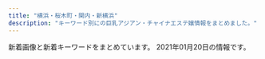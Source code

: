 ```yaml
---
title: "横浜・桜木町・関内・新横浜"
description: "キーワード別にの巨乳アジアン・チャイナエステ嬢情報をまとめました。"
---
```


新着画像と新着キーワードをまとめています。
2021年01月20日の情報です。

<DmmAffiliateIns />
<KeywordTable
  shops={
    [
    {
        "img_links": [
            "http://chonokoi.me-es.com/images/index_05.jpg",
            "http://chonokoi.me-es.com/images/index_07.jpg",
            "http://chonokoi.me-es.com/images/top.jpg",
            "http://chonokoi.me-es.com/girl/00.jpg",
            "http://chonokoi.me-es.com/images/index_22.jpg",
            "http://chonokoi.me-es.com/images/top2.jpg",
            "http://chonokoi.me-es.com/images/rec.jpg",
            "http://chonokoi.me-es.com/images/index_06.jpg",
            "http://chonokoi.me-es.com/girl/02.jpg",
            "http://chonokoi.me-es.com/images/staff_09.jpg",
            "http://chonokoi.me-es.com/images/index_04.jpg",
            "http://chonokoi.me-es.com/images/index_10.jpg",
            "http://chonokoi.me-es.com/images/index_17.jpg",
            "http://chonokoi.me-es.com/images/index_15.jpg",
            "http://chonokoi.me-es.com/images/index_16.jpg",
            "http://chonokoi.me-es.com/images/rec_09.jpg",
            "http://chonokoi.me-es.com/images/info_09.jpg",
            "http://chonokoi.me-es.com/images/index_03.jpg",
            "http://chonokoi.me-es.com/images/info.jpg",
            "http://chonokoi.me-es.com/images/index_24.jpg",
            "http://chonokoi.me-es.com/images/index_20.jpg",
            "http://chonokoi.me-es.com/girl/02a.jpg",
            "http://chonokoi.me-es.com/images/index_08.jpg",
            "http://chonokoi.me-es.com/images/index_18.jpg",
            "http://chonokoi.me-es.com/images/index_02.jpg",
            "http://chonokoi.me-es.com/images/index_13.jpg",
            "http://chonokoi.me-es.com/images/index_11.jpg",
            "http://chonokoi.me-es.com/girl/03.jpg",
            "http://chonokoi.me-es.com/girl/01.jpg",
            "http://chonokoi.me-es.com/girl/03a.jpg",
            "http://chonokoi.me-es.com/images/index_23.jpg",
            "http://chonokoi.me-es.com/girl/01a.jpg"
        ],
        "keywords": {
            "C": 7
        },
        "name": "\u8776\u306e\u604b",
        "url": "http://chonokoi.me-es.com/",
        "station": "JR\u95a2\u5185\u99c5\u5317\u53e3"
    },
    {
        "url": "https://iyashinote.xyz.mn/",
        "keywords": {
            "85": 11,
            "83": 11,
            "86": 33,
            "E": 22,
            "88": 11,
            "D": 88,
            "87": 22,
            "84": 22
        },
        "img_links": [
            "https://iyashinote.xyz.mn/photos/sites/38/2020/10/2020103004355072.jpg",
            "https://iyashinote.xyz.mn/photos/sites/38/2021/01/2021011103014717.jpg",
            "https://iyashinote.xyz.mn/photos/sites/38/2020/10/2020103004354442.jpg",
            "https://iyashinote.xyz.mn/images/news.jpg",
            "https://iyashinote.xyz.mn/images/newface.jpg",
            "https://iyashinote.xyz.mn/images/hua.png",
            "https://iyashinote.xyz.mn/images/bj3.png",
            "https://iyashinote.xyz.mn/photos/sites/38/2020/09/2020092703255462.jpg",
            "https://iyashinote.xyz.mn/images/top.png",
            "https://iyashinote.xyz.mn/photos/sites/38/2020/12/2020120601493848.jpg",
            "https://iyashinote.xyz.mn/images/mobile.jpg",
            "https://iyashinote.xyz.mn/images/staff_line.jpg",
            "https://iyashinote.xyz.mn/photos/sites/38/2020/11/2020110305044086.jpg",
            "https://iyashinote.xyz.mn/photos/sites/38/2020/09/2020092703255374.jpg",
            "https://iyashinote.xyz.mn/photos/sites/38/2020/09/2020092703255247.jpg",
            "https://iyashinote.xyz.mn/photos/sites/38/2020/09/2020092703255219.jpg",
            "https://iyashinote.xyz.mn/photos/sites/38/2021/01/2021011103000299.jpg",
            "https://iyashinote.xyz.mn/photos/sites/38/2020/12/2020121205503460.jpg"
        ],
        "name": "\u7652\u3057\u306e\u624b",
        "station": "JR\u6a2a\u6d5c\u99c5\u897f\u53e3"
    },
    {
        "name": "SKY",
        "url": "http://hi-msg.com/sky/",
        "img_links": [
            "http://hi-msg.com/sky/img/IMG_1667.jpg",
            "http://hi-msg.com/sky/img/p-5.jpg",
            "http://hi-msg.com/sky/img/p-9.jpg",
            "http://hi-msg.com/sky/img/p-7.jpg",
            "http://hi-msg.com/sky/img/p-3-1.jpg",
            "http://hi-msg.com/sky/img/p-12.jpg",
            "http://hi-msg.com/sky/img/IMG_1656.jpg",
            "http://hi-msg.com/sky/img/p-4.jpg",
            "http://hi-msg.com/sky/img/p-5-1.jpg",
            "http://hi-msg.com/sky/img/hade.jpg",
            "http://hi-msg.com/sky/img/p-3.jpg",
            "http://hi-msg.com/sky/img/IMG_16564.jpg",
            "http://hi-msg.com/sky/img/p-11.jpg",
            "http://hi-msg.com/sky/img/p-2.jpg",
            "http://hi-msg.com/sky/img/IMG_1675.jpg",
            "http://hi-msg.com/sky/img/p-1.jpg"
        ],
        "keywords": {
            "87": 1,
            "C": 1,
            "90": 3,
            "91": 1,
            "D": 8,
            "88": 4
        },
        "station": "JR\u95a2\u5185\u99c5\u5317\u53e3"
    },
    {
        "name": "\u591c\u685c\uff5e\u3088\u3056\u304f\u3089\uff5e",
        "url": "http://e-yozakura.xyz/",
        "img_links": [
            "http://e-yozakura.xyz/images/bj_01.jpg",
            "http://e-yozakura.xyz/images/ai.jpg",
            "http://e-yozakura.xyz/images/tite-staff.jpg",
            "http://e-yozakura.xyz/images/g1.jpg",
            "http://e-yozakura.xyz/images/12.jpg",
            "http://e-yozakura.xyz/images/g4.jpg",
            "http://e-yozakura.xyz/images/g5.jpg",
            "http://e-yozakura.xyz/images/r2.jpg",
            "http://e-yozakura.xyz/images/r3.jpg",
            "http://e-yozakura.xyz/images/news01.png",
            "http://e-yozakura.xyz/images/slide1.png",
            "http://e-yozakura.xyz/images/yuk.jpg",
            "http://e-yozakura.xyz/images/hh.jpg",
            "http://e-yozakura.xyz/images/sa.jpg",
            "http://e-yozakura.xyz/images/g9.jpg",
            "http://e-yozakura.xyz/images/top.jpg",
            "http://e-yozakura.xyz/images/mobile.png",
            "http://e-yozakura.xyz/images/g8.jpg",
            "http://e-yozakura.xyz/images/r4.jpg",
            "http://e-yozakura.xyz/images/news03.png",
            "http://e-yozakura.xyz/images/r5.jpg",
            "http://e-yozakura.xyz/images/r7.jpg",
            "http://e-yozakura.xyz/images/g2.jpg",
            "http://e-yozakura.xyz/images/t.jpg",
            "http://e-yozakura.xyz/images/yuka.jpg",
            "http://e-yozakura.xyz/images/r1.jpg",
            "http://e-yozakura.xyz/images/r6.jpg",
            "http://e-yozakura.xyz/images/slide2.png",
            "http://e-yozakura.xyz/images/ll.jpg",
            "http://e-yozakura.xyz/images/bj_03.jpg",
            "http://e-yozakura.xyz/images/hua.jpg",
            "http://e-yozakura.xyz/images/m1.jpg",
            "http://e-yozakura.xyz/images/htm.jpg",
            "http://e-yozakura.xyz/images/r8.jpg",
            "http://e-yozakura.xyz/images/g0.jpg",
            "http://e-yozakura.xyz/images/slide3.png"
        ],
        "keywords": {},
        "station": "JR\u95a2\u5185\u99c5\u5317\u53e3"
    },
    {
        "station": "\u53cd\u753a\u99c5",
        "img_links": [
            "http://morien.este.work/2/uploadimg/1565558725.jpg",
            "http://morien.este.work/2/uploadimg/1577672563.jpg",
            "http://morien.este.work/2/uploadimg/1594704743.jpg",
            "http://morien.este.work/2/uploadimg/1578366879.jpg",
            "http://morien.este.work/mens-esthe.png",
            "http://morien.este.work/2/uploadimg/1574764277.jpg",
            "http://morien.este.work/top.jpg"
        ],
        "url": "http://morien.este.work/",
        "keywords": {
            "C": 7,
            "87": 7,
            "85": 14,
            "83": 14,
            "D": 28
        },
        "name": "\u68ee\u82d1"
    },
    {
        "keywords": {},
        "name": "\u30a2\u30ed\u30de\u30db\u30fc\u30e0",
        "url": "http://xn--vckg5a5c7c8c1czd.xyz/",
        "img_links": [
            "http://xn--vckg5a5c7c8c1czd.xyz/img/tel.png",
            "http://xn--vckg5a5c7c8c1czd.xyz/img/cg06.png",
            "http://xn--vckg5a5c7c8c1czd.xyz/img/cg05.png",
            "http://xn--vckg5a5c7c8c1czd.xyz/img/a1.jpg",
            "http://xn--vckg5a5c7c8c1czd.xyz/img/a3.jpg",
            "http://xn--vckg5a5c7c8c1czd.xyz/img/nav-002.png",
            "http://xn--vckg5a5c7c8c1czd.xyz/img/top01.png",
            "http://xn--vckg5a5c7c8c1czd.xyz/img/no.png",
            "http://xn--vckg5a5c7c8c1czd.xyz/img/a4.jpg",
            "http://xn--vckg5a5c7c8c1czd.xyz/img/a6.jpg",
            "http://xn--vckg5a5c7c8c1czd.xyz/img/cg07.png",
            "http://xn--vckg5a5c7c8c1czd.xyz/img/cg02.png",
            "http://xn--vckg5a5c7c8c1czd.xyz/img/a5.jpg",
            "http://xn--vckg5a5c7c8c1czd.xyz/img/nav-004.png",
            "http://xn--vckg5a5c7c8c1czd.xyz/img/a2.jpg",
            "http://xn--vckg5a5c7c8c1czd.xyz/img/cg03.png",
            "http://xn--vckg5a5c7c8c1czd.xyz/img/cg01.png",
            "http://xn--vckg5a5c7c8c1czd.xyz/img/nav-003.png",
            "http://xn--vckg5a5c7c8c1czd.xyz/img/nav-006.png",
            "http://xn--vckg5a5c7c8c1czd.xyz/img/cg09.png",
            "http://xn--vckg5a5c7c8c1czd.xyz/img/nav-001.png",
            "http://xn--vckg5a5c7c8c1czd.xyz/img/nav-005.png"
        ],
        "station": "\u30bb\u30f3\u30bf\u30fc\u5317\u99c5"
    },
    {
        "station": "JR\u6a2a\u6d5c\u99c5\u76f8\u9244\u53e3",
        "url": "https://color.uouono.com/",
        "name": "\u30ab\u30e9\u30d5\u30eb\u30ea\u30be\u30fc\u30c8",
        "img_links": [
            "https://color.uouono.com/wp-content/uploads/2019/06/786sa1color.jpg",
            "https://color.uouono.com/wp-content/themes/este/img/top-img02.png",
            "https://color.uouono.com/wp-content/themes/este/img/4.jpg",
            "https://color.uouono.com/wp-content/themes/este/img/2.jpg",
            "https://color.uouono.com/wp-content/uploads/2018/12/yycolor.jpg",
            "https://color.uouono.com/wp-content/themes/este/img/tel_footer.png",
            "https://color.uouono.com/wp-content/themes/este/img/top-img03.png",
            "https://color.uouono.com/wp-content/uploads/2020/11/iuosacolor.jpg",
            "https://color.uouono.com/wp-content/themes/este/img/top-img01.png",
            "https://color.uouono.com/wp-content/uploads/2019/12/s09a8ytashcolor.jpg",
            "https://color.uouono.com/wp-content/uploads/2019/06/1sa786776521olor.jpg",
            "https://color.uouono.com/wp-content/themes/este/img/3.jpg",
            "https://color.uouono.com/wp-content/uploads/2020/12/290897tyrdfforyou.jpg",
            "https://color.uouono.com/wp-content/themes/este/img/tel_header.png",
            "https://color.uouono.com/wp-content/uploads/2020/10/c-olor.jpg",
            "https://color.uouono.com/wp-content/uploads/2019/06/90876sacolor.jpg",
            "https://color.uouono.com/wp-content/themes/este/img/call.png",
            "https://color.uouono.com/wp-content/themes/este/img/1.jpg",
            "https://color.uouono.com/wp-content/uploads/2020/01/786543color.jpg",
            "https://color.uouono.com/wp-content/uploads/2020/10/8765color.jpg",
            "https://color.uouono.com/wp-content/uploads/2020/12/1foryou.jpg",
            "https://color.uouono.com/wp-content/uploads/2020/09/78521color.jpg",
            "https://color.uouono.com/wp-content/uploads/2020/01/90876521color.jpg"
        ],
        "keywords": {
            "E": 13,
            "D": 29
        }
    },
    {
        "img_links": [
            "http://est-hanamizuki.com/images/g12.jpg",
            "http://est-hanamizuki.com/images/m2.jpg",
            "http://est-hanamizuki.com/images/11.png",
            "http://est-hanamizuki.com/images/erika2.jpg",
            "http://est-hanamizuki.com/images/g2.jpg",
            "http://est-hanamizuki.com/images/news1.png",
            "http://est-hanamizuki.com/images/g22.jpg",
            "http://est-hanamizuki.com/images/m4.jpg",
            "http://est-hanamizuki.com/images/info.png",
            "http://est-hanamizuki.com/images/erika.jpg",
            "http://est-hanamizuki.com/images/m1.jpg",
            "http://est-hanamizuki.com/images/g3.jpg",
            "http://est-hanamizuki.com/images/m3.jpg",
            "http://est-hanamizuki.com/images/head.jpg",
            "http://est-hanamizuki.com/images/r111.jpg",
            "http://est-hanamizuki.com/images/g33.jpg",
            "http://est-hanamizuki.com/images/zi_staff.png",
            "http://est-hanamizuki.com/images/mobile.jpg",
            "http://est-hanamizuki.com/images/g23.jpg",
            "http://est-hanamizuki.com/images/g32.jpg",
            "http://est-hanamizuki.com/images/g1.jpg",
            "http://est-hanamizuki.com/images/g13.jpg"
        ],
        "url": "http://est-hanamizuki.com/",
        "name": "\u82b1\u6c34\u6728",
        "keywords": {},
        "station": "JR\u6771\u795e\u5948\u5ddd\u99c5\u897f\u53e3"
    },
    {
        "url": "http://www.awaspa-est.net/",
        "station": "JR\u65b0\u6a2a\u6d5c\u99c5\u5317\u53e3",
        "name": "\u60a0\u697d",
        "keywords": {
            "85": 2,
            "86": 3
        },
        "img_links": [
            "http://www.awaspa-est.net/images/left1.png",
            "http://www.awaspa-est.net/images/sizuka.jpg",
            "http://www.awaspa-est.net/images/riri.jpg",
            "http://www.awaspa-est.net/images/aki.jpg",
            "http://www.awaspa-est.net/images/girl.jpg",
            "http://www.awaspa-est.net/images/aya.jpg",
            "http://www.awaspa-est.net/images/staff6.jpg",
            "http://www.awaspa-est.net/images/miki.jpg"
        ]
    },
    {
        "url": "http://www.es-moe.work/",
        "keywords": {},
        "station": "\u65e5\u30ce\u51fa\u753a\u99c5",
        "name": "YURI",
        "img_links": [
            "http://www.es-moe.work/images/sm.jpg",
            "http://www.es-moe.work/images/head.jpg",
            "http://www.es-moe.work/sp/images/int2.png",
            "http://www.es-moe.work/sp/menu/top.jpg",
            "http://www.es-moe.work/images/b2.jpg",
            "http://www.es-moe.work/img/mirai1.jpg",
            "http://www.es-moe.work/images/rec2.jpg",
            "http://www.es-moe.work/sp/img/mari1.jpg",
            "http://www.es-moe.work/staff/akane.jpg",
            "http://www.es-moe.work/img/momo1.jpg",
            "http://www.es-moe.work/sp/images/s1.jpg",
            "http://www.es-moe.work/staff/momo.jpg",
            "http://www.es-moe.work/sp/menu/staff.jpg",
            "http://www.es-moe.work/images/twitter.jpg",
            "http://www.es-moe.work/images/sys2.png",
            "http://www.es-moe.work/images/int1.jpg",
            "http://www.es-moe.work/sp/staff/mari.jpg",
            "http://www.es-moe.work/staff/yuyu.jpg",
            "http://www.es-moe.work/img/yuyu1.jpg",
            "http://www.es-moe.work/sp/images/sys.png",
            "http://www.es-moe.work/sp/images/staff_t.jpg",
            "http://www.es-moe.work/sp/staff/momo.jpg",
            "http://www.es-moe.work/sp/img/yuyu1.jpg",
            "http://www.es-moe.work/sp/img/momo1.jpg",
            "http://www.es-moe.work/images/staff_t.jpg",
            "http://www.es-moe.work/sp/images/s3.jpg",
            "http://www.es-moe.work/sp/images/head.jpg",
            "http://www.es-moe.work/images/rec1.jpg",
            "http://www.es-moe.work/sp/images/e5.jpg",
            "http://www.es-moe.work/sp/images/int1.jpg",
            "http://www.es-moe.work/sp/menu/sisu.jpg",
            "http://www.es-moe.work/sp/images/rec2.jpg",
            "http://www.es-moe.work/sp/staff/yuyu.jpg",
            "http://www.es-moe.work/sp/images/e1.jpg",
            "http://www.es-moe.work/img/akane1.jpg",
            "http://www.es-moe.work/sp/images/news.jpg",
            "http://www.es-moe.work/sp/images/s2.jpg",
            "http://www.es-moe.work/sp/images/e4.jpg",
            "http://www.es-moe.work/staff/mirai.jpg",
            "http://www.es-moe.work/sp/images/footer.png",
            "http://www.es-moe.work/sp/images/e2.jpg",
            "http://www.es-moe.work/staff/mari.jpg",
            "http://www.es-moe.work/images/sys1.png",
            "http://www.es-moe.work/sp/img/akane1.jpg",
            "http://www.es-moe.work/img/mari1.jpg",
            "http://www.es-moe.work/sp/images/topgirl.jpg",
            "http://www.es-moe.work/images/b1.jpg",
            "http://www.es-moe.work/sp/images/tel.jpg",
            "http://www.es-moe.work/sp/images/sisu_t.jpg",
            "http://www.es-moe.work/sp/images/s4.jpg",
            "http://www.es-moe.work/sp/images/sisu1.png",
            "http://www.es-moe.work/sp/staff/mirai.jpg",
            "http://www.es-moe.work/sp/images/e3.jpg",
            "http://www.es-moe.work/sp/images/rec1.jpg",
            "http://www.es-moe.work/sp/images/interior_t.jpg",
            "http://www.es-moe.work/sp/staff/akane.jpg",
            "http://www.es-moe.work/images/b3.jpg",
            "http://www.es-moe.work/sp/images/ac1.jpg",
            "http://www.es-moe.work/images/interior_t.jpg",
            "http://www.es-moe.work/sp/img/mirai1.jpg",
            "http://www.es-moe.work/sp/menu/interior.jpg",
            "http://www.es-moe.work/images/int2.png"
        ]
    },
    {
        "station": "JR\u4e2d\u5c71\u99c5\u5317\u53e3",
        "name": "\u604b",
        "img_links": [
            "http://kys-sawayaka.work/_src/25616769/backtotop.png",
            "http://kys-sawayaka.work/_src/25618694/sign.png",
            "http://kys-sawayaka.work/_src/25616746/backtotop.png",
            "http://kys-sawayaka.work/_src/25616740/wechatimg2726.jpg",
            "http://kys-sawayaka.work/_src/51027464/4_20201218111825638.jpg",
            "http://kys-sawayaka.work/_src/25616789/backtotop.png",
            "http://kys-sawayaka.work/_src/25616739/wechatimg2726.jpg",
            "http://kys-sawayaka.work/_src/25616807/index_07.png",
            "http://kys-sawayaka.work/_src/51027496/s1.jpg",
            "http://kys-sawayaka.work/_src/25616806/index_06.png",
            "http://kys-sawayaka.work/_src/51027502/_k3_4082.jpg",
            "http://kys-sawayaka.work/_src/25616799/backtotop.png",
            "http://kys-sawayaka.work/_src/25616774/wechatimg2726.jpg",
            "http://kys-sawayaka.work/_src/51027459/2_20201218111825615.jpg",
            "http://kys-sawayaka.work/_src/25616776/wechatimg2727.jpg",
            "http://kys-sawayaka.work/_src/51027498/_dsf6130.jpg",
            "http://kys-sawayaka.work/_src/51069640/5_20201218111825635.jpg",
            "http://kys-sawayaka.work/_src/25616808/index_08.png",
            "http://kys-sawayaka.work/_src/51027462/3_20201218111825628.jpg",
            "http://kys-sawayaka.work/_src/25616794/backtotop.png",
            "http://kys-sawayaka.work/_src/25616782/backtotop.png",
            "http://kys-sawayaka.work/_src/25616809/index_09.png",
            "http://kys-sawayaka.work/_src/25616777/wechatimg2746.jpg",
            "http://kys-sawayaka.work/_src/25616805/index_05.png",
            "http://kys-sawayaka.work/_src/51027456/1_20201218111825589.jpg",
            "http://kys-sawayaka.work/_src/25616804/index_04.png",
            "http://kys-sawayaka.work/_src/51028012/cam.jpg",
            "http://kys-sawayaka.work/_src/25616778/2e16c7c3c9ed2e743a3a3cee8270d95_20201217123431663.jpg"
        ],
        "url": "http://kys-sawayaka.work/",
        "keywords": {
            "E": 2,
            "87": 2,
            "86": 4,
            "85": 2,
            "D": 6
        }
    },
    {
        "url": "http://www.lolita.mesjp.com/",
        "station": "JR\u6a2a\u6d5c\u99c5\u5317\u897f\u53e3",
        "img_links": [
            "http://www.lolita.mesjp.com/files/002.jpg",
            "http://www.lolita.mesjp.com/files/003.jpg",
            "http://www.lolita.mesjp.com/files/013.jpg",
            "http://www.lolita.mesjp.com/photo_news/upimg/7914060081597ba0ab_0.jpg",
            "http://www.lolita.mesjp.com/photo_news/upimg/117955f893b68d039b_0.jpg",
            "http://www.lolita.mesjp.com/files/005.jpg",
            "http://www.lolita.mesjp.com/photo_news/upimg/117955f893b68d039b_1.jpg",
            "http://www.lolita.mesjp.com/images/top.jpg",
            "http://www.lolita.mesjp.com/photo_news/upimg/860975ff66c49c957d_0.jpg",
            "http://www.lolita.mesjp.com/images/tit_therapist.png",
            "http://www.lolita.mesjp.com/images/sp_tit_therapist.png",
            "http://www.lolita.mesjp.com/photo_news/upimg/836875f9ba2bee7065_1.jpg",
            "http://www.lolita.mesjp.com/files/001.jpg",
            "http://www.lolita.mesjp.com/photo_news/upimg/738625fcf155291fa0_0.jpg",
            "http://www.lolita.mesjp.com/photo_news/upimg/860975ff66c49c957d_1.jpg",
            "http://www.lolita.mesjp.com/photo_news/upimg/651205fb49747e9268_1.jpg",
            "http://www.lolita.mesjp.com/images/img_tel.png",
            "http://www.lolita.mesjp.com/images/sp_tit_new.png",
            "http://www.lolita.mesjp.com/files/009.jpg",
            "http://www.lolita.mesjp.com/files/004.jpg",
            "http://www.lolita.mesjp.com/images/tit_new.png",
            "http://www.lolita.mesjp.com/files/008.jpg",
            "http://www.lolita.mesjp.com/files/010.jpg",
            "http://www.lolita.mesjp.com/photo_news/upimg/738625fcf155291fa0_1.jpg",
            "http://www.lolita.mesjp.com/photo_news/upimg/651205fb49747e9268_0.jpg",
            "http://www.lolita.mesjp.com/images/sp_top.jpg",
            "http://www.lolita.mesjp.com/files/012.jpg",
            "http://www.lolita.mesjp.com/photo_news/upimg/836875f9ba2bee7065_0.jpg",
            "http://www.lolita.mesjp.com/images/maining.jpg"
        ],
        "name": "Lolita\uff5e\u30ed\u30ea\u30fc\u30bf\uff5e",
        "keywords": {
            "\u5de8\u4e73": 1,
            "88": 6,
            "D": 60,
            "86": 6,
            "\u4e73": 1,
            "87": 48
        }
    },
    {
        "keywords": {
            "87": 1,
            "86": 2,
            "D": 4,
            "88": 2
        },
        "name": "\u78a7\u3044\u9ce5",
        "img_links": [
            "http://www.aoitori.mesthe.com/files/007-02.jpg",
            "http://www.aoitori.mesthe.com/images/tit-infor.png",
            "http://www.aoitori.mesthe.com/images/girl-z1.jpg",
            "http://www.aoitori.mesthe.com/images/link_line.png",
            "http://www.aoitori.mesthe.com/images/shop/shop02.jpg",
            "http://www.aoitori.mesthe.com/files/005.jpg",
            "http://www.aoitori.mesthe.com/images/girl-z2.jpg",
            "http://www.aoitori.mesthe.com/images/top.png",
            "http://www.aoitori.mesthe.com/images/shop/shop04.jpg",
            "http://www.aoitori.mesthe.com/files/002-02.jpg",
            "http://www.aoitori.mesthe.com/images/shop/shop01.jpg",
            "http://www.aoitori.mesthe.com/files/006.jpg",
            "http://www.aoitori.mesthe.com/files/007.jpg",
            "http://www.aoitori.mesthe.com/files/003.jpg",
            "http://www.aoitori.mesthe.com/images/staff_line.png",
            "http://www.aoitori.mesthe.com/files/006-02.jpg",
            "http://www.aoitori.mesthe.com/images/infor.png",
            "http://www.aoitori.mesthe.com/images/shop/shop03.jpg",
            "http://www.aoitori.mesthe.com/files/002.jpg",
            "http://www.aoitori.mesthe.com/files/003-02.jpg",
            "http://www.aoitori.mesthe.com/images/bj3.png",
            "http://www.aoitori.mesthe.com/images/mobile.png",
            "http://www.aoitori.mesthe.com/images/top_sche.png",
            "http://www.aoitori.mesthe.com/files/005-02.jpg"
        ],
        "url": "http://www.aoitori.mesthe.com/",
        "station": "JR\u95a2\u5185\u99c5\u5317\u53e3"
    },
    {
        "keywords": {
            "88": 1,
            "C": 3,
            "80": 1,
            "E": 1,
            "96": 1,
            "D": 2,
            "85": 1,
            "99": 1,
            "86": 2,
            "\u30bb\u30af\u30b7\u30fc": 1
        },
        "url": "http://babyheart.info/",
        "name": "Baby Heart \uff5e\u30d9\u30a4\u30d3\u30fc\u30cf\u30fc\u30c8\uff5e",
        "station": "JR\u95a2\u5185\u99c5\u5357\u53e3",
        "img_links": [
            "http://babyheart.info/staffPhoto/s20201113143406.jpg",
            "http://babyheart.info/staffPhoto/b20201102132433.jpg",
            "http://babyheart.info/js/sliderLine/slide_next.png",
            "http://babyheart.info/staffPhoto/b20210110172549.jpg",
            "http://babyheart.info/staffPhoto/s20201102210807.jpg",
            "http://babyheart.info/staffPhoto/s20201102165304.jpg",
            "http://babyheart.info/images/gallery1.jpg",
            "http://babyheart.info/staffPhoto/s20201113143808.jpg",
            "http://babyheart.info/staffPhoto/s20201102165737.jpg",
            "http://babyheart.info/js/sliderLine/slide_prev.png",
            "http://babyheart.info/images/returnBtn.png",
            "http://babyheart.info/images/slider1/03.jpg",
            "http://babyheart.info/staffPhoto/b20201102210807.jpg",
            "http://babyheart.info/staffPhoto/b20201113143808.jpg",
            "http://babyheart.info/staffPhoto/s20210110172549.jpg",
            "http://babyheart.info/staffPhoto/s20201102195459.jpg",
            "http://babyheart.info/images/slider1/02.jpg",
            "http://babyheart.info/staffPhoto/b20201102165304.jpg",
            "http://babyheart.info/staffPhoto/b20201113143406.jpg",
            "http://babyheart.info/staffPhoto/b20201102165737.jpg",
            "http://babyheart.info/staffPhoto/s20201102132433.jpg",
            "http://babyheart.info/staffPhoto/b20201102195459.jpg",
            "http://babyheart.info/uploadfiles/images/campaignBabyheartInfo.jpg",
            "http://babyheart.info/images/mobile.jpg"
        ]
    },
    {
        "station": "JR\u4e2d\u5c71\u99c5\u5317\u53e3",
        "name": "RelaCute \u30ea\u30e9\u30ad\u30e5\u30fc\u30c8",
        "url": "http://relacute.ies.bz/",
        "img_links": [
            "http://relacute.ies.bz/images/s_staff.jpg",
            "http://relacute.ies.bz/photos/sites/29/2020/12/2020120305165313.jpg",
            "http://relacute.ies.bz/images/room2.jpg",
            "http://relacute.ies.bz/photos/sites/29/2020/09/2020091708292435.jpg",
            "http://relacute.ies.bz/photos/sites/29/2020/02/202002040653358.jpg",
            "http://relacute.ies.bz/images/top.jpg",
            "http://relacute.ies.bz/photos/sites/29/2020/11/2020112204235072.jpg",
            "http://relacute.ies.bz/photos/sites/29/2021/01/202101180426140.jpg",
            "http://relacute.ies.bz/images/room4.jpg",
            "http://relacute.ies.bz/photos/sites/29/2020/12/2020122504261135.jpg",
            "http://relacute.ies.bz/photos/sites/29/2020/10/2020101804232462.jpg",
            "http://relacute.ies.bz/images/room1.jpg",
            "http://relacute.ies.bz/images/room3.jpg",
            "http://relacute.ies.bz/images/s_news.jpg",
            "http://relacute.ies.bz/photos/sites/29/2020/06/2020061906073550.jpg",
            "http://relacute.ies.bz/images/mobile.jpg"
        ],
        "keywords": {
            "82": 1,
            "85": 3,
            "86": 2,
            "C": 1,
            "87": 2,
            "D": 7
        }
    },
    {
        "keywords": {
            "86": 4,
            "D": 12,
            "87": 8
        },
        "name": "\u30c9\u30ad\u30c9\u30ad\u30cf\u30cb\u30fc",
        "img_links": [
            "http://www.dokidoki.iesjp.com/files/001.jpg",
            "http://www.dokidoki.iesjp.com/files/002.jpg",
            "http://www.dokidoki.iesjp.com/files/003.jpg"
        ],
        "url": "http://www.dokidoki.iesjp.com/",
        "station": "JR\u6771\u795e\u5948\u5ddd\u99c5\u897f\u53e3"
    },
    {
        "img_links": [
            "http://diamond.esute.tokyo/images/pic2.jpg",
            "http://diamond.esute.tokyo/images/pic1.jpg",
            "http://diamond.esute.tokyo/images/c-staff.png",
            "http://diamond.esute.tokyo/images/c-interior.png",
            "http://diamond.esute.tokyo/images/bar-interior.png",
            "http://diamond.esute.tokyo/images/footer.png",
            "http://diamond.esute.tokyo/images/bill.jpg",
            "http://diamond.esute.tokyo/images/bar-staff.png",
            "http://diamond.esute.tokyo/staff/s-yumi.jpg",
            "http://diamond.esute.tokyo/images/pic-akasuri.png",
            "http://diamond.esute.tokyo/images/b-tel.png",
            "http://diamond.esute.tokyo/staff/s-mari.jpg",
            "http://diamond.esute.tokyo/images/bar-cam.png",
            "http://diamond.esute.tokyo/staff/s-ai.jpg",
            "http://diamond.esute.tokyo/images/c-top.png",
            "http://diamond.esute.tokyo/images/bar-pickup.png"
        ],
        "keywords": {},
        "url": "http://diamond.esute.tokyo/",
        "name": "\u30c0\u30a4\u30e4",
        "station": "JR\u95a2\u5185\u99c5\u5357\u53e3"
    },
    {
        "url": "http://misaki.este88.com/",
        "name": "\u307f\u3055\u304d",
        "station": "JR\u4e2d\u5c71\u99c5\u5317\u53e3",
        "keywords": {
            "D": 2
        },
        "img_links": [
            "http://misaki.este88.com/gals/yuki1.jpg",
            "http://misaki.este88.com/gals/sakura1.jpg",
            "http://misaki.este88.com/gals/riri1.jpg",
            "http://misaki.este88.com/gals/ayumi1.jpg",
            "http://misaki.este88.com/gals/ruru1.jpg",
            "http://misaki.este88.com/gals/momo1.jpg",
            "http://misaki.este88.com/gals/yuyu1.jpg",
            "http://misaki.este88.com/images/sp02.jpg",
            "http://misaki.este88.com/gals/nana1.jpg",
            "http://misaki.este88.com/img/header03.jpg",
            "http://misaki.este88.com/gals/mimi1.jpg",
            "http://misaki.este88.com/img/header02.jpg",
            "http://misaki.este88.com/gals/mari1.jpg",
            "http://misaki.este88.com/img/header01.jpg",
            "http://misaki.este88.com/img/header00.jpg"
        ]
    },
    {
        "station": "JR\u65b0\u6a2a\u6d5c\u99c5\u5317\u53e3",
        "name": "Rose Color\uff5e\u30ed\u30fc\u30ba\u30ab\u30e9\u30fc\uff5e",
        "url": "http://www.rose-color.info/",
        "img_links": [
            "http://www.rose-color.info/public/image/20190517/20190517212453_15511.jpg",
            "http://www.rose-color.info/public/image/20190509/20190509151815_26133.jpg",
            "http://www.rose-color.info/public/image/20190924/20190924151957_88257.jpg",
            "http://www.rose-color.info/public/image/20190517/20190517212507_39342.jpg",
            "http://www.rose-color.info/public/image/20190509/20190509140913_93259.jpg",
            "http://www.rose-color.info/public/image/20190509/20190509145858_80062.jpg",
            "http://www.rose-color.info/img/gtop.jpg",
            "http://www.rose-color.info/public/image/20190517/20190517212433_70632.jpg",
            "http://www.rose-color.info/public/image/20190509/20190509160519_55359.jpg",
            "http://www.rose-color.info/img/link1.jpg",
            "http://www.rose-color.info/public/image/20201130/20201130144441_16819.jpg",
            "http://www.rose-color.info/public/image/20190509/20190509145639_35576.jpg",
            "http://www.rose-color.info/img/koko.png",
            "http://www.rose-color.info/public/image/20200926/20200926023207_93288.jpg",
            "http://www.rose-color.info/public/image/20190509/20190509140857_11715.jpg",
            "http://www.rose-color.info/public/image/20190509/20190509145904_79944.jpg",
            "http://www.rose-color.info/public/image/20201020/20201020184710_30595.png",
            "http://www.rose-color.info/public/image/20201007/20201007120913_18836.jpg",
            "http://www.rose-color.info/public/image/20201210/20201210130347_71702.png",
            "http://www.rose-color.info/public/image/20190509/20190509151145_51237.jpg",
            "http://www.rose-color.info/public/image/20190819/20190819122724_17981.png",
            "http://www.rose-color.info/public/image/20201014/20201014160847_32283.jpg",
            "http://www.rose-color.info/img/link2.jpg",
            "http://www.rose-color.info/img/gback.jpg",
            "http://www.rose-color.info/public/image/20191025/20191025151602_11534.jpg",
            "http://www.rose-color.info/public/image/20200417/20200417025857_20118.png",
            "http://www.rose-color.info/public/image/20190509/20190509145318_30201.jpg",
            "http://www.rose-color.info/public/image/20190509/20190509145323_81608.jpg",
            "http://www.rose-color.info/public/image/20201107/20201107123935_72522.png",
            "http://www.rose-color.info/public/image/20190509/20190509140935_98972.jpg",
            "http://www.rose-color.info/public/image/20201009/20201009005900_97376.jpg",
            "http://www.rose-color.info/public/image/20200818/20200818115250_43959.jpg",
            "http://www.rose-color.info/public/image/20201113/20201113005050_58373.png",
            "http://www.rose-color.info/public/image/20190509/20190509150501_74550.jpg",
            "http://www.rose-color.info/public/image/20200624/20200624132622_25845.jpg",
            "http://www.rose-color.info/img/sys.jpg",
            "http://www.rose-color.info/public/image/20190509/20190509151712_73273.jpg",
            "http://www.rose-color.info/public/image/20190922/20190922200505_21149.jpeg",
            "http://www.rose-color.info/public/image/20190922/20190922200457_51255.jpeg",
            "http://www.rose-color.info/public/image/20190509/20190509150319_28745.jpg",
            "http://www.rose-color.info/public/image/20190509/20190509140925_63726.jpg"
        ],
        "keywords": {
            "89": 4,
            "F": 3,
            "C": 60,
            "D": 19,
            "85": 12,
            "86": 38,
            "88": 3,
            "87": 31,
            "E": 6
        }
    },
    {
        "keywords": {},
        "name": "\u7d62\u9999\uff5e\u30a2\u30e4\u30ab\uff5e",
        "img_links": [
            "http://www.est-aya.work/images/interior_t.jpg",
            "http://www.est-aya.work/images/staff_t.jpg",
            "http://www.est-aya.work/images/rec2.jpg",
            "http://www.est-aya.work/images/5.jpg",
            "http://www.est-aya.work/images/sys3.png",
            "http://www.est-aya.work/images/10.jpg",
            "http://www.est-aya.work/images/sys2.png",
            "http://www.est-aya.work/images/int2.png",
            "http://www.est-aya.work/images/tel.jpg",
            "http://www.est-aya.work/images/sys1.png",
            "http://www.est-aya.work/images/info.png",
            "http://www.est-aya.work/images/2.jpg",
            "http://www.est-aya.work/img/ayumi1.jpg",
            "http://www.est-aya.work/images/news.png",
            "http://www.est-aya.work/images/int1.png",
            "http://www.est-aya.work/images/head.jpg",
            "http://www.est-aya.work/images/ta.jpg",
            "http://www.est-aya.work/img/yuri1.jpg",
            "http://www.est-aya.work/images/line.png",
            "http://www.est-aya.work/img/asuka1.jpg",
            "http://www.est-aya.work/images/8.jpg",
            "http://www.est-aya.work/images/rec1.png",
            "http://www.est-aya.work/images/mobile.jpg",
            "http://www.est-aya.work/img/eri1.jpg"
        ],
        "station": "JR\u685c\u6728\u753a\u99c5\u53571\u51fa\u53e3",
        "url": "http://www.est-aya.work/"
    },
    {
        "img_links": [
            "http://www.yoshindo.es-relax.info/images/info4.jpg",
            "http://www.yoshindo.es-relax.info/images/info2.jpg",
            "http://www.yoshindo.es-relax.info/images/sayuri1.jpg",
            "http://www.yoshindo.es-relax.info/images/topnews.png",
            "http://www.yoshindo.es-relax.info/images/info3.jpg",
            "http://www.yoshindo.es-relax.info/images/top-kpbar.png",
            "http://www.yoshindo.es-relax.info/images/topbar.png",
            "http://www.yoshindo.es-relax.info/images/info5.jpg",
            "http://www.yoshindo.es-relax.info/images/info6.jpg",
            "http://www.yoshindo.es-relax.info/images/yuki1.jpg",
            "http://www.yoshindo.es-relax.info/images/arisu1.jpg",
            "http://www.yoshindo.es-relax.info/images/yui1.jpg",
            "http://www.yoshindo.es-relax.info/images/topinfo.png",
            "http://www.yoshindo.es-relax.info/images/info1.jpg",
            "http://www.yoshindo.es-relax.info/images/youko1.jpg",
            "http://www.yoshindo.es-relax.info/images/kaori1.jpg",
            "http://www.yoshindo.es-relax.info/images/yuna1.jpg",
            "http://www.yoshindo.es-relax.info/images/sidebar-credit.png"
        ],
        "keywords": {},
        "name": "\u990a\u5fc3\u5802",
        "url": "http://www.yoshindo.es-relax.info/",
        "station": "\u53cd\u753a\u99c5"
    },
    {
        "img_links": [
            "http://sh-riraku31.xyz/templets/default/picture/top.jpg",
            "http://sh-riraku31.xyz/uploads/201005/1-2010051621224F.jpg",
            "http://sh-riraku31.xyz/uploads/201005/1-20100516201cK.jpg",
            "http://sh-riraku31.xyz/uploads/201005/1-201005162010396.jpg",
            "http://sh-riraku31.xyz/uploads/201005/1-2010051J55CA.jpg",
            "http://sh-riraku31.xyz/uploads/201005/1-201005162114248.jpg",
            "http://sh-riraku31.xyz/templets/default/picture/s_news.jpg",
            "http://sh-riraku31.xyz/templets/default/picture/top1.jpg",
            "http://sh-riraku31.xyz/uploads/201005/1-2010051J6062Y.jpg",
            "http://sh-riraku31.xyz/uploads/allimg/180629/1-1P629115504250.png",
            "http://sh-riraku31.xyz/templets/default/picture/girl-z1.jpg",
            "http://sh-riraku31.xyz/templets/default/picture/girl-z2.jpg",
            "http://sh-riraku31.xyz/uploads/201005/1-201005162101U5.jpg",
            "http://sh-riraku31.xyz/uploads/allimg/180703/1-1PF3111J3201.png",
            "http://sh-riraku31.xyz/templets/default/picture/staff01.jpg",
            "http://sh-riraku31.xyz/uploads/201005/1-201005162052635.jpg"
        ],
        "station": "JR\u6a2a\u6d5c\u99c5\u5317\u897f\u53e3",
        "keywords": {
            "D": 3,
            "86": 1,
            "85": 2,
            "C": 11,
            "84": 1
        },
        "url": "http://sh-riraku31.xyz/",
        "name": "\u30c1\u30a7\u30ea\u30fc"
    },
    {
        "name": "\u7652\u3057\u306e\u697d\u5712",
        "img_links": [
            "http://www.ipuyvyta.xyz/uploads/200103/1-2001031G043127.jpg",
            "http://www.ipuyvyta.xyz/picture/s_staff.jpg",
            "http://www.ipuyvyta.xyz/uploads/201117/1-20111G24541418.jpg",
            "http://www.ipuyvyta.xyz/picture/relax.jpg",
            "http://www.ipuyvyta.xyz/uploads/190705/1-1ZF5141109322.jpg",
            "http://www.ipuyvyta.xyz/uploads/190806/1-1ZP61F113Z0.jpg",
            "http://www.ipuyvyta.xyz/uploads/200324/1-200324153552608.jpg",
            "http://www.ipuyvyta.xyz/uploads/200527/1-20052G30953430.jpg",
            "http://www.ipuyvyta.xyz/uploads/200527/1-20052G310025O.jpg",
            "http://www.ipuyvyta.xyz/picture/room4.jpg",
            "http://www.ipuyvyta.xyz/uploads/200103/1-2001031G131213.jpg",
            "http://www.ipuyvyta.xyz/picture/top.png",
            "http://www.ipuyvyta.xyz/uploads/200324/1-20032415352ab.jpg",
            "http://www.ipuyvyta.xyz/uploads/200103/1-2001031G10c34.jpg",
            "http://www.ipuyvyta.xyz/picture/s3.jpg",
            "http://www.ipuyvyta.xyz/picture/mobile.jpg",
            "http://www.ipuyvyta.xyz/uploads/201016/1-201016155304955.jpg",
            "http://www.ipuyvyta.xyz/picture/room2.jpg",
            "http://www.ipuyvyta.xyz/uploads/201016/1-201016155320S7.jpg",
            "http://www.ipuyvyta.xyz/picture/s1.jpg",
            "http://www.ipuyvyta.xyz/picture/s_news.png",
            "http://www.ipuyvyta.xyz/uploads/201113/1-2011131413242P.jpg",
            "http://www.ipuyvyta.xyz/uploads/201113/1-2011131412332R.jpg",
            "http://www.ipuyvyta.xyz/uploads/190522/1-1Z52215030T15.jpg",
            "http://www.ipuyvyta.xyz/uploads/201117/1-20111G24513940.jpg",
            "http://www.ipuyvyta.xyz/picture/s_pick.png",
            "http://www.ipuyvyta.xyz/picture/room3.jpg",
            "http://www.ipuyvyta.xyz/picture/room1.jpg"
        ],
        "station": "JR\u6771\u795e\u5948\u5ddd\u99c5\u897f\u53e3",
        "keywords": {
            "C": 6,
            "86": 1,
            "D": 2,
            "85": 1,
            "82": 6
        },
        "url": "http://www.ipuyvyta.xyz/"
    },
    {
        "url": "http://sweety-est.info/",
        "img_links": [
            "http://sweety-est.info/images/cg04.jpg",
            "http://sweety-est.info/images/sruru.jpg",
            "http://sweety-est.info/images/cg06.jpg",
            "http://sweety-est.info/images/precau.png",
            "http://sweety-est.info/images/news.png",
            "http://sweety-est.info/images/staff_s.png",
            "http://sweety-est.info/images/evetop.png",
            "http://sweety-est.info/images/cg01.jpg",
            "http://sweety-est.info/images/top.png"
        ],
        "name": "\u5b66\u5712",
        "keywords": {
            "E": 3,
            "86": 9,
            "D": 6
        },
        "station": "\u30bb\u30f3\u30bf\u30fc\u5357\u99c51\u756a\u51fa\u53e3"
    },
    {
        "name": "\u30ec\u30a4\u30f3\u30dc\u30fc",
        "img_links": [
            "https://rainbow.relaxjp.com/css/nav/nav05.png",
            "https://rainbow.relaxjp.com/css/nav/nav06.png",
            "https://rainbow.relaxjp.com/css/nav/nav03.png",
            "https://rainbow.relaxjp.com/css/nav/nav04.png",
            "https://rainbow.relaxjp.com/css/staff/staff01.png",
            "https://rainbow.relaxjp.com/css/staff/staff03-a.png",
            "https://rainbow.relaxjp.com/css/sp-tel.png",
            "https://rainbow.relaxjp.com/css/m-top02.png",
            "https://rainbow.relaxjp.com/css/staff/staff002-a.png",
            "https://rainbow.relaxjp.com/css/nav/nav02.png",
            "https://rainbow.relaxjp.com/css/m-top04.png",
            "https://rainbow.relaxjp.com/css/staff/staff02.png",
            "https://rainbow.relaxjp.com/css/nav/nav01.png",
            "https://rainbow.relaxjp.com/css/sp-qizu.png",
            "https://rainbow.relaxjp.com/css/staff/staff01-a.png",
            "https://rainbow.relaxjp.com/css/m-top03.png",
            "https://rainbow.relaxjp.com/css/m-cam01.png",
            "https://rainbow.relaxjp.com/css/staff/staff02-a.png",
            "https://rainbow.relaxjp.com/css/staff/staff03.png",
            "https://rainbow.relaxjp.com/css/m-head01.png",
            "https://rainbow.relaxjp.com/css/staff/staff003-a.png"
        ],
        "url": "https://rainbow.relaxjp.com/",
        "station": "JR\u65b0\u6a2a\u6d5c\u99c5\u5317\u53e3",
        "keywords": {
            "D": 3,
            "90": 1,
            "89": 2,
            "C": 8
        }
    },
    {
        "keywords": {},
        "station": "JR\u6771\u795e\u5948\u5ddd\u99c5\u897f\u53e3",
        "name": "\u30a2\u30f3\u30b8\u30e5",
        "img_links": [
            "http://relax-massage.pink/images/cg04.jpg",
            "http://relax-massage.pink/images/cg05.jpg",
            "http://relax-massage.pink/images/cg06.jpg",
            "http://relax-massage.pink/images/con02.jpg",
            "http://relax-massage.pink/images/mainvisual_01.jpg",
            "http://relax-massage.pink/images/mainvisual_01_s.jpg",
            "http://relax-massage.pink/images/con03.jpg",
            "http://relax-massage.pink/images/con01.jpg",
            "http://relax-massage.pink/images/mainvisual_02.jpg",
            "http://relax-massage.pink/images/sns_9_pink.jpg",
            "http://relax-massage.pink/images/cg02.jpg",
            "http://relax-massage.pink/images/sys03.jpg",
            "http://relax-massage.pink/images/cg07.jpg",
            "http://relax-massage.pink/images/head_interior.jpg",
            "http://relax-massage.pink/images/sys02.jpg",
            "http://relax-massage.pink/images/sw_tel.png",
            "http://relax-massage.pink/images/req_03.jpg",
            "http://relax-massage.pink/images/cg03.jpg",
            "http://relax-massage.pink/images/sw_home.png",
            "http://relax-massage.pink/images/head_therapist.jpg",
            "http://relax-massage.pink/images/trigger.jpg",
            "http://relax-massage.pink/images/icon_new.png",
            "http://relax-massage.pink/images/cg01.jpg",
            "http://relax-massage.pink/images/sys01.jpg"
        ],
        "url": "http://relax-massage.pink/"
    },
    {
        "name": "\u8056\u697d\u5712",
        "keywords": {
            "86": 2,
            "D": 5,
            "88": 1,
            "87": 1,
            "85": 2
        },
        "url": "http://seirakuen.est.cm/",
        "station": "JR\u95a2\u5185\u99c5\u5357\u53e3",
        "img_links": [
            "http://seirakuen.est.cm/images/top.jpg",
            "http://seirakuen.est.cm/images/s_staff.jpg",
            "http://seirakuen.est.cm/images/room1.jpg",
            "http://seirakuen.est.cm/images/room3.jpg",
            "http://seirakuen.est.cm/photos/sites/51/2019/05/2019051603121849.jpg",
            "http://seirakuen.est.cm/images/s_news.jpg",
            "http://seirakuen.est.cm/photos/sites/51/2019/05/2019050711030496.jpg",
            "http://seirakuen.est.cm/photos/sites/51/2019/05/2019050711030328.jpg",
            "http://seirakuen.est.cm/photos/sites/51/2019/05/2019050711030474.jpg",
            "http://seirakuen.est.cm/photos/sites/51/2019/05/2019050711030546.jpg",
            "http://seirakuen.est.cm/images/room4.jpg",
            "http://seirakuen.est.cm/images/room2.jpg",
            "http://seirakuen.est.cm/photos/sites/51/2019/05/2019051405270850.jpg",
            "http://seirakuen.est.cm/images/mobile.jpg"
        ]
    },
    {
        "keywords": {},
        "station": "JR\u95a2\u5185\u99c5\u5317\u53e3",
        "url": "http://www.playa.work/",
        "img_links": [
            "http://www.playa.work/img/risa1.jpg",
            "http://www.playa.work/images/5.jpg",
            "http://www.playa.work/img/koko1.jpg",
            "http://www.playa.work/images/4.jpg",
            "http://www.playa.work/img/rumi1.jpg",
            "http://www.playa.work/images/b2.jpg",
            "http://www.playa.work/images/main_footer.jpg",
            "http://www.playa.work/img/emi1.jpg",
            "http://www.playa.work/images/int2.png",
            "http://www.playa.work/images/s1.png",
            "http://www.playa.work/images/3.jpg",
            "http://www.playa.work/img/yuri1.jpg",
            "http://www.playa.work/images/mobile.jpg",
            "http://www.playa.work/images/b3.jpg",
            "http://www.playa.work/images/6.jpg",
            "http://www.playa.work/images/int1.png",
            "http://www.playa.work/images/ta.jpg",
            "http://www.playa.work/img/nana1.jpg",
            "http://www.playa.work/images/staff_t.jpg",
            "http://www.playa.work/images/main_top.jpg",
            "http://www.playa.work/images/2.jpg",
            "http://www.playa.work/images/1.jpg",
            "http://www.playa.work/images/news.png",
            "http://www.playa.work/images/head.jpg",
            "http://www.playa.work/images/b1.jpg",
            "http://www.playa.work/images/interior_t.jpg"
        ],
        "name": "St.Playa \uff5e\u8056\u30d7\u30e9\u30e4\uff5e"
    },
    {
        "url": "http://iroha.space/",
        "keywords": {
            "C": 7
        },
        "station": "\u5b50\u5b89\u99c5",
        "img_links": [
            "http://iroha.space/_src/51086333/line3.jpg",
            "http://iroha.space/_src/51086359/wechatimg2504.jpg",
            "http://iroha.space/_src/51086293/line3.jpg",
            "http://iroha.space/_src/51086153/navi_06.jpg",
            "http://iroha.space/_src/51086351/wechatimg2289_20201217123431920.jpg",
            "http://iroha.space/_src/51086079/2_20201228151214294.jpg",
            "http://iroha.space/_src/51086375/line3.jpg",
            "http://iroha.space/_src/51086164/33.jpg",
            "http://iroha.space/_src/51086158/3.jpg",
            "http://iroha.space/_src/51086132/sign.png",
            "http://iroha.space/_src/51086332/point_blur_jan142021_133327.jpg",
            "http://iroha.space/_src/51086357/line3.jpg",
            "http://iroha.space/_src/51086083/navi_02.jpg",
            "http://iroha.space/_src/51086087/navi_03.jpg",
            "http://iroha.space/_src/51086101/5_20201228151214287.jpg",
            "http://iroha.space/_src/51086298/wechatimg2294_20201217123431959.jpg",
            "http://iroha.space/_src/51086078/1_20201228151214162.jpg",
            "http://iroha.space/_src/51086151/navi_04.jpg",
            "http://iroha.space/_src/51086154/1.jpg",
            "http://iroha.space/_src/51086085/navi_04.jpg",
            "http://iroha.space/_src/51086080/3_20201228151214221.jpg",
            "http://iroha.space/_src/51086156/2.jpg",
            "http://iroha.space/_src/51086166/55.jpg",
            "http://iroha.space/_src/51086163/22.jpg",
            "http://iroha.space/_src/51086148/navi_01.jpg",
            "http://iroha.space/_src/51086355/wechatimg2504.jpg",
            "http://iroha.space/_src/51086368/line3.jpg",
            "http://iroha.space/_src/51086366/wechatimg2294_20201217123431959.jpg",
            "http://iroha.space/_src/51086364/line3.jpg",
            "http://iroha.space/_src/51086331/point_blur_jan142021_133327.jpg",
            "http://iroha.space/_src/51086360/wechatimg2504.jpg",
            "http://iroha.space/_src/51086112/line3.jpg",
            "http://iroha.space/_src/51086374/wechatimg2289_20201217123431920.jpg",
            "http://iroha.space/_src/51086100/4_20201228151214277.jpg",
            "http://iroha.space/_src/51801175/point_blur_jan142021_133327.jpg",
            "http://iroha.space/_src/51086152/navi_05.jpg",
            "http://iroha.space/_src/51086149/navi_02.jpg",
            "http://iroha.space/_src/51086361/line3.jpg",
            "http://iroha.space/_src/51086114/sign.png",
            "http://iroha.space/_src/51086081/navi_01.jpg",
            "http://iroha.space/_src/51086110/line3.jpg",
            "http://iroha.space/_src/51086091/navi_06.jpg",
            "http://iroha.space/_src/51086329/line3.jpg",
            "http://iroha.space/_src/51086122/sign.png",
            "http://iroha.space/_src/51086165/44.jpg",
            "http://iroha.space/_src/51086140/sign.png",
            "http://iroha.space/_src/51800904/point_blur_jan142021_133327.jpg",
            "http://iroha.space/_src/51086354/wechatimg2504.jpg",
            "http://iroha.space/_src/51086089/navi_05.jpg",
            "http://iroha.space/_src/51086371/line3.jpg",
            "http://iroha.space/_src/51086102/sign.png",
            "http://iroha.space/_src/51086150/navi_03.jpg",
            "http://iroha.space/_src/51086373/wechatimg2289_20201217123431920.jpg",
            "http://iroha.space/_src/51086367/wechatimg2294_20201217123431959.jpg",
            "http://iroha.space/_src/51086162/11.jpg"
        ],
        "name": "Honey honey"
    },
    {
        "img_links": [
            "http://www.lavender.esjoho.com/sp/images/news.jpg",
            "http://www.lavender.esjoho.com/sp/menu/top.jpg",
            "http://www.lavender.esjoho.com/files/019.jpg",
            "http://www.lavender.esjoho.com/images/concept.jpg",
            "http://www.lavender.esjoho.com/files/039.jpg",
            "http://www.lavender.esjoho.com/images/rec2.png",
            "http://www.lavender.esjoho.com/images/int1.png",
            "http://www.lavender.esjoho.com/files/024.jpg",
            "http://www.lavender.esjoho.com/sp/images/tel.jpg",
            "http://www.lavender.esjoho.com/sp/images/newsb.jpg",
            "http://www.lavender.esjoho.com/sp/images/footer.jpg",
            "http://www.lavender.esjoho.com/files/045.jpg",
            "http://www.lavender.esjoho.com/sp/images/time.jpg",
            "http://www.lavender.esjoho.com/files/016.jpg",
            "http://www.lavender.esjoho.com/files/046.jpg",
            "http://www.lavender.esjoho.com/sp/images/pc.jpg",
            "http://www.lavender.esjoho.com/files/043.jpg",
            "http://www.lavender.esjoho.com/images/sys3.png",
            "http://www.lavender.esjoho.com/sp/menu/staff.jpg",
            "http://www.lavender.esjoho.com/images/interior_t.png",
            "http://www.lavender.esjoho.com/images/head.jpg",
            "http://www.lavender.esjoho.com/files/047.jpg",
            "http://www.lavender.esjoho.com/images/sys2.png",
            "http://www.lavender.esjoho.com/images/line.png",
            "http://www.lavender.esjoho.com/sp/menu/interior.jpg",
            "http://www.lavender.esjoho.com/files/029.jpg",
            "http://www.lavender.esjoho.com/images/sm.jpg",
            "http://www.lavender.esjoho.com/files/032.jpg",
            "http://www.lavender.esjoho.com/images/link_t.png",
            "http://www.lavender.esjoho.com/sp/images/head.jpg",
            "http://www.lavender.esjoho.com/files/038.jpg",
            "http://www.lavender.esjoho.com/images/int2.png",
            "http://www.lavender.esjoho.com/files/044.jpg",
            "http://www.lavender.esjoho.com/sp/images/top.jpg",
            "http://www.lavender.esjoho.com/images/staff_t.png",
            "http://www.lavender.esjoho.com/sp/images/staff_t.jpg",
            "http://www.lavender.esjoho.com/sp/images/interior_t.jpg",
            "http://www.lavender.esjoho.com/sp/images/topgirl.jpg",
            "http://www.lavender.esjoho.com/images/news.jpg",
            "http://www.lavender.esjoho.com/images/rec1.png",
            "http://www.lavender.esjoho.com/images/ta.jpg",
            "http://www.lavender.esjoho.com/images/mobile.jpg"
        ],
        "keywords": {
            "D": 11,
            "86": 4,
            "\u30bb\u30af\u30b7\u30fc": 1,
            "E": 1,
            "88": 1,
            "87": 7
        },
        "station": "JR\u6771\u795e\u5948\u5ddd\u99c5\u897f\u53e3",
        "url": "http://www.lavender.esjoho.com/",
        "name": "\u672a\u6765"
    },
    {
        "station": "JR\u65b0\u6a2a\u6d5c\u99c5\u5317\u53e3",
        "keywords": {
            "C": 7
        },
        "url": "http://fuzei.xyz/",
        "img_links": [
            "http://fuzei.xyz/wp-content/uploads/sites/4/2020/05/g8.jpg",
            "http://fuzei.xyz/wp-content/uploads/sites/4/2020/05/r2.jpg",
            "http://fuzei.xyz/wp-content/uploads/sites/4/2020/05/g101.jpg",
            "http://fuzei.xyz/wp-content/uploads/sites/4/2020/05/r3.jpg",
            "http://fuzei.xyz/wp-content/uploads/sites/4/2020/05/g11.jpg",
            "http://fuzei.xyz/wp-content/uploads/sites/4/2020/05/g13.jpg",
            "http://fuzei.xyz/wp-content/uploads/sites/4/2020/05/g7.jpg",
            "http://fuzei.xyz/wp-content/uploads/sites/4/2020/05/tite-staff.png",
            "http://fuzei.xyz/wp-content/uploads/sites/4/2020/05/tit-new-1.png",
            "http://fuzei.xyz/wp-content/uploads/sites/4/2020/05/g10-150x150.jpg",
            "http://fuzei.xyz/wp-content/uploads/sites/4/2020/05/g1.jpg",
            "http://fuzei.xyz/wp-content/uploads/sites/4/2020/05/g3.jpg",
            "http://fuzei.xyz/wp-content/uploads/sites/4/2020/05/g121-150x150.jpg",
            "http://fuzei.xyz/wp-content/uploads/sites/4/2020/05/mobile.png",
            "http://fuzei.xyz/wp-content/uploads/sites/4/2020/05/g101-150x150.jpg",
            "http://fuzei.xyz/wp-content/uploads/sites/4/2020/05/g121.jpg",
            "http://fuzei.xyz/wp-content/uploads/sites/4/2020/05/infor.png",
            "http://fuzei.xyz/wp-content/uploads/sites/4/2020/05/g12-150x150.jpg",
            "http://fuzei.xyz/wp-content/uploads/sites/4/2020/05/g14.jpg",
            "http://fuzei.xyz/wp-content/uploads/sites/4/2020/05/g5.jpg",
            "http://fuzei.xyz/wp-content/uploads/sites/4/2020/05/g4.jpg",
            "http://fuzei.xyz/wp-content/uploads/sites/4/2020/05/tit-infor.png",
            "http://fuzei.xyz/wp-content/uploads/sites/4/2020/05/top-2.png",
            "http://fuzei.xyz/wp-content/uploads/sites/4/2020/05/g10.jpg",
            "http://fuzei.xyz/wp-content/uploads/sites/4/2020/05/g9.jpg",
            "http://fuzei.xyz/wp-content/uploads/sites/4/2020/05/g12.jpg",
            "http://fuzei.xyz/wp-content/uploads/sites/4/2020/05/g2-1.jpg",
            "http://fuzei.xyz/wp-content/uploads/sites/4/2020/05/g6.jpg",
            "http://fuzei.xyz/wp-content/uploads/sites/4/2020/05/r4.jpg",
            "http://fuzei.xyz/wp-content/uploads/sites/4/2020/05/tit-pick.png",
            "http://fuzei.xyz/wp-content/uploads/sites/4/2020/05/r1.jpg",
            "http://fuzei.xyz/wp-content/uploads/sites/4/2020/05/g15.jpg"
        ],
        "name": "\u98a8\u60c5"
    },
    {
        "keywords": {
            "86": 30,
            "87": 12,
            "85": 6,
            "C": 26,
            "D": 36
        },
        "img_links": [
            "https://dear.xyz.mn/photos/sites/33/2021/01/2021010915471930.jpeg",
            "https://dear.xyz.mn/images/ac01.jpg",
            "https://dear.xyz.mn/photos/sites/33/2021/01/2021011021134018.jpeg",
            "https://dear.xyz.mn/images/ac02.jpg",
            "https://dear.xyz.mn/images/sp_top.jpg",
            "https://dear.xyz.mn/images/top.png",
            "https://dear.xyz.mn/photos/sites/33/2020/12/2020122818210498.jpeg",
            "https://dear.xyz.mn/photos/sites/33/2020/11/2020111223021793.jpeg",
            "https://dear.xyz.mn/photos/sites/33/2020/12/2020120212565938.jpeg",
            "https://dear.xyz.mn/photos/sites/33/2020/12/2020122322560396.jpeg",
            "https://dear.xyz.mn/images/ac04.jpg",
            "https://dear.xyz.mn/images/ac05.jpg",
            "https://dear.xyz.mn/photos/sites/33/2020/11/2020110200051219.jpeg",
            "https://dear.xyz.mn/photos/sites/33/2020/11/2020110212041225.jpeg",
            "https://dear.xyz.mn/photos/sites/33/2020/10/2020102915560890.jpeg"
        ],
        "station": "JR\u95a2\u5185\u99c5\u5317\u53e3",
        "name": "Dear",
        "url": "https://dear.xyz.mn/"
    },
    {
        "img_links": [
            "http://www.rosegirl.mesthe.com/files/004-02.jpg",
            "http://www.rosegirl.mesthe.com/images/mobile.jpg",
            "http://www.rosegirl.mesthe.com/files/002-02.jpg",
            "http://www.rosegirl.mesthe.com/files/003.jpg",
            "http://www.rosegirl.mesthe.com/images/room/photo01.jpg",
            "http://www.rosegirl.mesthe.com/images/info.png",
            "http://www.rosegirl.mesthe.com/files/001.jpg",
            "http://www.rosegirl.mesthe.com/files/002.jpg",
            "http://www.rosegirl.mesthe.com/files/004.jpg",
            "http://www.rosegirl.mesthe.com/images/room/photo04.jpg",
            "http://www.rosegirl.mesthe.com/images/room/photo02.jpg",
            "http://www.rosegirl.mesthe.com/files/001-02.jpg",
            "http://www.rosegirl.mesthe.com/files/005.jpg",
            "http://www.rosegirl.mesthe.com/images/staff-bg_end.jpg",
            "http://www.rosegirl.mesthe.com/files/005-02.jpg",
            "http://www.rosegirl.mesthe.com/images/mainimg.jpg",
            "http://www.rosegirl.mesthe.com/images/room/photo03.jpg",
            "http://www.rosegirl.mesthe.com/images/top_osusume.jpg",
            "http://www.rosegirl.mesthe.com/images/staff_mitashi.jpg",
            "http://www.rosegirl.mesthe.com/files/003-02.jpg",
            "http://www.rosegirl.mesthe.com/images/staff-top_end.jpg"
        ],
        "station": "JR\u6771\u795e\u5948\u5ddd\u99c5\u897f\u53e3",
        "url": "http://www.rosegirl.mesthe.com/",
        "name": "Rose Girl -\u30ed\u30fc\u30ba\u30ac\u30fc\u30eb-",
        "keywords": {
            "86": 2,
            "87": 2,
            "88": 1,
            "D": 2,
            "E": 1,
            "C": 2
        }
    },
    {
        "keywords": {},
        "station": "JR\u65b0\u6a2a\u6d5c\u99c58\u756a\u51fa\u53e3",
        "url": "http://xn--cckubj6bwie8h7e.net/",
        "img_links": [
            "http://xn--cckubj6bwie8h7e.net/images/main-sp.jpg",
            "http://xn--cckubj6bwie8h7e.net/images/staff.png",
            "http://xn--cckubj6bwie8h7e.net/images/r1.jpg",
            "http://xn--cckubj6bwie8h7e.net/images/esthe2.jpg",
            "http://xn--cckubj6bwie8h7e.net/images/cg01.jpg",
            "http://xn--cckubj6bwie8h7e.net/images/esthe6.jpg",
            "http://xn--cckubj6bwie8h7e.net/link/menlog.jpg",
            "http://xn--cckubj6bwie8h7e.net/images/cg03.jpg",
            "http://xn--cckubj6bwie8h7e.net/images/r3.jpg",
            "http://xn--cckubj6bwie8h7e.net/images/facebook.png",
            "http://xn--cckubj6bwie8h7e.net/images/home.png",
            "http://xn--cckubj6bwie8h7e.net/images/google_plus.png",
            "http://xn--cckubj6bwie8h7e.net/images/header3.png",
            "http://xn--cckubj6bwie8h7e.net/images/esthe1.jpg",
            "http://xn--cckubj6bwie8h7e.net/images/r4.jpg",
            "http://xn--cckubj6bwie8h7e.net/images/cg04.jpg",
            "http://xn--cckubj6bwie8h7e.net/images/line.png",
            "http://xn--cckubj6bwie8h7e.net/images/footer-r.png",
            "http://xn--cckubj6bwie8h7e.net/images/twitter.png",
            "http://xn--cckubj6bwie8h7e.net/images/r2.jpg",
            "http://xn--cckubj6bwie8h7e.net/images/main1.jpg",
            "http://xn--cckubj6bwie8h7e.net/images/esthe4.jpg",
            "http://xn--cckubj6bwie8h7e.net/images/link.png",
            "http://xn--cckubj6bwie8h7e.net/images/esthe3.jpg",
            "http://xn--cckubj6bwie8h7e.net/images/clear.png",
            "http://xn--cckubj6bwie8h7e.net/images/footer-l.png",
            "http://xn--cckubj6bwie8h7e.net/images/flower.png",
            "http://xn--cckubj6bwie8h7e.net/images/cg05.jpg",
            "http://xn--cckubj6bwie8h7e.net/images/esthe7.jpg",
            "http://xn--cckubj6bwie8h7e.net/images/cg02.jpg"
        ],
        "name": "IRIS"
    },
    {
        "keywords": {},
        "url": "http://yuga.estx.net/",
        "name": "\u512a\u96c5\uff5e\u3086\u3046\u304c\uff5e",
        "img_links": [
            "http://yuga.estx.net/images/main_06.jpg",
            "http://yuga.estx.net/images/main_03.jpg",
            "http://yuga.estx.net/images/staff_12.jpg",
            "http://yuga.estx.net/images/main_07.jpg",
            "http://yuga.estx.net/images/main_10.jpg",
            "http://yuga.estx.net/images/main_16.jpg",
            "http://yuga.estx.net/images/main_09.jpg",
            "http://yuga.estx.net/images/info_12.jpg",
            "http://yuga.estx.net/images/main_13.jpg",
            "http://yuga.estx.net/staff/2/1.jpg",
            "http://yuga.estx.net/images/main_12.jpg",
            "http://yuga.estx.net/images/staff_16.jpg",
            "http://yuga.estx.net/images/main_05.jpg",
            "http://yuga.estx.net/images/main_14.jpg",
            "http://yuga.estx.net/images/main_08.jpg",
            "http://yuga.estx.net/images/main_19.jpg",
            "http://yuga.estx.net/images/main_11.jpg",
            "http://yuga.estx.net/staff/3/1.jpg",
            "http://yuga.estx.net/images/noimage.jpg",
            "http://yuga.estx.net/images/main_15.jpg",
            "http://yuga.estx.net/staff/1/1.jpg",
            "http://yuga.estx.net/staff/4/1.jpg"
        ],
        "station": "JR\u4e2d\u5c71\u99c5"
    },
    {
        "keywords": {
            "C": 10,
            "85": 8,
            "86": 4,
            "D": 12
        },
        "name": "\u30eb\u30d3\u30fc",
        "img_links": [
            "http://ruby.est.cm/images/news.png",
            "http://ruby.est.cm/images/service.jpg",
            "http://ruby.est.cm/images/bian.jpg",
            "http://ruby.est.cm/images/s_staff.png",
            "http://ruby.est.cm/photos/sites/66/2020/10/2020103101574030.jpg",
            "http://ruby.est.cm/photos/sites/66/2020/08/2020080509321890.jpg",
            "http://ruby.est.cm/images/nei_bj1.png",
            "http://ruby.est.cm/photos/sites/66/2020/08/2020083107485498.jpg",
            "http://ruby.est.cm/images/mobile.jpg",
            "http://ruby.est.cm/images/top.jpg"
        ],
        "station": "JR\u6771\u795e\u5948\u5ddd\u99c5\u897f\u53e3",
        "url": "http://ruby.est.cm/"
    },
    {
        "url": "http://www.sunflower-kannai.com/",
        "station": "JR\u95a2\u5185\u99c5\u5317\u53e3",
        "keywords": {
            "87": 20,
            "86": 6,
            "D": 26
        },
        "name": "Sunflower\uff5e\u30b5\u30f3\u30d5\u30e9\u30ef\u30fc\uff5e",
        "img_links": [
            "http://www.sunflower-kannai.com/files/028-02.jpg",
            "http://www.sunflower-kannai.com/files/004.jpg",
            "http://www.sunflower-kannai.com/files/034-02.jpg",
            "http://www.sunflower-kannai.com/images/interior_t.jpg",
            "http://www.sunflower-kannai.com/images/int1.jpg",
            "http://www.sunflower-kannai.com/images/slider07.jpg",
            "http://www.sunflower-kannai.com/images/sys4.jpg",
            "http://www.sunflower-kannai.com/files/003-02.jpg",
            "http://www.sunflower-kannai.com/files/034.jpg",
            "http://www.sunflower-kannai.com/files/011-02.jpg",
            "http://www.sunflower-kannai.com/files/006.jpg",
            "http://www.sunflower-kannai.com/files/022.jpg",
            "http://www.sunflower-kannai.com/images/faq.jpg",
            "http://www.sunflower-kannai.com/files/026-02.jpg",
            "http://www.sunflower-kannai.com/images/ta.jpg",
            "http://www.sunflower-kannai.com/images/slider03.jpg",
            "http://www.sunflower-kannai.com/images/int3.jpg",
            "http://www.sunflower-kannai.com/files/023-02.jpg",
            "http://www.sunflower-kannai.com/files/013-02.jpg",
            "http://www.sunflower-kannai.com/images/head.jpg",
            "http://www.sunflower-kannai.com/images/faq_t.jpg",
            "http://www.sunflower-kannai.com/images/slider08.jpg",
            "http://www.sunflower-kannai.com/files/033.jpg",
            "http://www.sunflower-kannai.com/files/020-02.jpg",
            "http://www.sunflower-kannai.com/images/slider05.jpg",
            "http://www.sunflower-kannai.com/images/sys1.jpg",
            "http://www.sunflower-kannai.com/files/014.jpg",
            "http://www.sunflower-kannai.com/images/slider01.jpg",
            "http://www.sunflower-kannai.com/images/slider04.jpg",
            "http://www.sunflower-kannai.com/files/013.jpg",
            "http://www.sunflower-kannai.com/images/staffback.jpg",
            "http://www.sunflower-kannai.com/files/006-02.jpg",
            "http://www.sunflower-kannai.com/images/sys2.jpg",
            "http://www.sunflower-kannai.com/files/011.jpg",
            "http://www.sunflower-kannai.com/files/033-02.jpg",
            "http://www.sunflower-kannai.com/images/news.jpg",
            "http://www.sunflower-kannai.com/images/ac1.jpg",
            "http://www.sunflower-kannai.com/files/020.jpg",
            "http://www.sunflower-kannai.com/files/014-02.jpg",
            "http://www.sunflower-kannai.com/files/028.jpg",
            "http://www.sunflower-kannai.com/files/004-02.jpg",
            "http://www.sunflower-kannai.com/files/026.jpg",
            "http://www.sunflower-kannai.com/images/slider02.jpg",
            "http://www.sunflower-kannai.com/images/slider06.jpg",
            "http://www.sunflower-kannai.com/images/staff_t.jpg",
            "http://www.sunflower-kannai.com/files/003.jpg",
            "http://www.sunflower-kannai.com/images/int2.jpg",
            "http://www.sunflower-kannai.com/images/sys3.jpg",
            "http://www.sunflower-kannai.com/images/tre.jpg",
            "http://www.sunflower-kannai.com/images/info.jpg",
            "http://www.sunflower-kannai.com/images/slider09.jpg",
            "http://www.sunflower-kannai.com/files/022-02.jpg",
            "http://www.sunflower-kannai.com/files/023.jpg"
        ]
    },
    {
        "url": "http://raimu.ests.jp/",
        "station": "JR\u6771\u795e\u5948\u5ddd\u99c5\u897f\u53e3",
        "img_links": [
            "http://raimu.ests.jp/images/service.png",
            "http://raimu.ests.jp/images/pick_bj3.jpg",
            "http://raimu.ests.jp/images/room4.jpg",
            "http://raimu.ests.jp/images/1.jpg",
            "http://raimu.ests.jp/images/s_face.jpg",
            "http://raimu.ests.jp/photos/sites/7/2020/12/2020121508002842.jpg",
            "http://raimu.ests.jp/images/s_staff.jpg",
            "http://raimu.ests.jp/images/s_service.jpg",
            "http://raimu.ests.jp/images/s_pick.jpg",
            "http://raimu.ests.jp/images/mobile.jpg",
            "http://raimu.ests.jp/photos/sites/7/2020/12/2020121307012443.jpg",
            "http://raimu.ests.jp/photos/sites/7/2020/12/2020121307334187.jpg",
            "http://raimu.ests.jp/images/top.png",
            "http://raimu.ests.jp/images/room1.jpg",
            "http://raimu.ests.jp/images/s_link.jpg",
            "http://raimu.ests.jp/images/nbj1.jpg",
            "http://raimu.ests.jp/images/room2.jpg",
            "http://raimu.ests.jp/photos/sites/7/2020/12/2020121307334124.jpg",
            "http://raimu.ests.jp/images/room3.jpg",
            "http://raimu.ests.jp/images/new.jpg",
            "http://raimu.ests.jp/images/pick_bj1.jpg",
            "http://raimu.ests.jp/images/s_blog.jpg",
            "http://raimu.ests.jp/images/nbj3.jpg",
            "http://raimu.ests.jp/images/hua.png"
        ],
        "keywords": {
            "84": 6,
            "86": 12,
            "D": 24,
            "87": 6
        },
        "name": "\u6765\u5922\uff5e\u30e9\u30a4\u30e0\uff5e"
    },
    {
        "url": "http://www.love-you.work/",
        "name": "Love You",
        "station": "JR\u95a2\u5185\u99c5\u5317\u53e3",
        "img_links": [
            "http://www.love-you.work/images/rec1.png",
            "http://www.love-you.work/img/rina1.jpg",
            "http://www.love-you.work/staff/anna.jpg",
            "http://www.love-you.work/images/tg.jpg",
            "http://www.love-you.work/staff/yuri.jpg",
            "http://www.love-you.work/images/news.jpg",
            "http://www.love-you.work/img/yui1.jpg",
            "http://www.love-you.work/img/aya1.jpg",
            "http://www.love-you.work/img/sayuri1.jpg",
            "http://www.love-you.work/img/neko1.jpg",
            "http://www.love-you.work/img/yuri1.jpg",
            "http://www.love-you.work/images/head.jpg",
            "http://www.love-you.work/staff/bb.jpg",
            "http://www.love-you.work/images/staff_t.jpg",
            "http://www.love-you.work/images/interior_t.jpg",
            "http://www.love-you.work/images/int1.png",
            "http://www.love-you.work/images/sys1.jpg",
            "http://www.love-you.work/img/bb2.jpg",
            "http://www.love-you.work/img/bb3.jpg",
            "http://www.love-you.work/images/sys3.png",
            "http://www.love-you.work/img/nana1.jpg",
            "http://www.love-you.work/images/int2.png",
            "http://www.love-you.work/img/anna1.jpg",
            "http://www.love-you.work/staff/aya.jpg",
            "http://www.love-you.work/img/bb1.jpg",
            "http://www.love-you.work/staff/kumi.jpg",
            "http://www.love-you.work/staff/yuki.jpg",
            "http://www.love-you.work/staff/yui.jpg",
            "http://www.love-you.work/img/kumi1.jpg",
            "http://www.love-you.work/staff/nana.jpg",
            "http://www.love-you.work/images/sys2.jpg",
            "http://www.love-you.work/staff/sayuri.jpg",
            "http://www.love-you.work/images/rec2.jpg",
            "http://www.love-you.work/img/yuki1.jpg",
            "http://www.love-you.work/staff/rina.jpg",
            "http://www.love-you.work/staff/neko.jpg"
        ],
        "keywords": {
            "100": 12
        }
    },
    {
        "url": "http://shirushi.me-es.com/",
        "keywords": {
            "85": 8,
            "86": 8,
            "89": 2,
            "D": 18
        },
        "img_links": [
            "http://shirushi.me-es.com/images/index_10.jpg",
            "http://shirushi.me-es.com/images/index_04.jpg",
            "http://shirushi.me-es.com/images/index_22.jpg",
            "http://shirushi.me-es.com/girl/02.jpg",
            "http://shirushi.me-es.com/girl/01.jpg",
            "http://shirushi.me-es.com/s/uploads/01.jpg",
            "http://shirushi.me-es.com/images/index_15.jpg",
            "http://shirushi.me-es.com/girl/03.jpg",
            "http://shirushi.me-es.com/s/image/nav_manga.png",
            "http://shirushi.me-es.com/images/index_05.jpg",
            "http://shirushi.me-es.com/images/tupian.jpg",
            "http://shirushi.me-es.com/s/images/top_2.jpg",
            "http://shirushi.me-es.com/s/images/t4.jpg",
            "http://shirushi.me-es.com/images/index_21.jpg",
            "http://shirushi.me-es.com/s/images/okubokomachi.jpg",
            "http://shirushi.me-es.com/images/index_23.jpg",
            "http://shirushi.me-es.com/images/rec.jpg",
            "http://shirushi.me-es.com/images/info.jpg",
            "http://shirushi.me-es.com/s/images/slider/prev.png",
            "http://shirushi.me-es.com/images/index_20.jpg",
            "http://shirushi.me-es.com/images/sub_16.jpg",
            "http://shirushi.me-es.com/s/uploads/03.jpg",
            "http://shirushi.me-es.com/images/01.jpg",
            "http://shirushi.me-es.com/s/image/nav_sys.png",
            "http://shirushi.me-es.com/images/index_06.jpg",
            "http://shirushi.me-es.com/images/index_16.jpg",
            "http://shirushi.me-es.com/images/index_11.jpg",
            "http://shirushi.me-es.com/images/index_09.jpg",
            "http://shirushi.me-es.com/s/images/slider/2.jpg",
            "http://shirushi.me-es.com/images/index_17.jpg",
            "http://shirushi.me-es.com/images/index_13.jpg",
            "http://shirushi.me-es.com/s/images/pc.png",
            "http://shirushi.me-es.com/images/sub_19.jpg",
            "http://shirushi.me-es.com/s/images/t2.jpg",
            "http://shirushi.me-es.com/images/index_02.jpg",
            "http://shirushi.me-es.com/images/sub_13.jpg",
            "http://shirushi.me-es.com/s/image/nav_hotel.png",
            "http://shirushi.me-es.com/images/sub_21.jpg",
            "http://shirushi.me-es.com/s/images/slider/next.png",
            "http://shirushi.me-es.com/images/02.jpg",
            "http://shirushi.me-es.com/images/index_08.jpg",
            "http://shirushi.me-es.com/s/images/iphone.png",
            "http://shirushi.me-es.com/s/images/slider/1.jpg",
            "http://shirushi.me-es.com/s/image/nav_top.png",
            "http://shirushi.me-es.com/girl/pick_01.jpg",
            "http://shirushi.me-es.com/s/images/t1.jpg",
            "http://shirushi.me-es.com/s/uploads/02.jpg",
            "http://shirushi.me-es.com/images/index_01.jpg",
            "http://shirushi.me-es.com/images/index_07.jpg",
            "http://shirushi.me-es.com/images/index_12.jpg",
            "http://shirushi.me-es.com/s/images/t3.jpg",
            "http://shirushi.me-es.com/s/images/service_01.png",
            "http://shirushi.me-es.com/s/image/nav_topics.png",
            "http://shirushi.me-es.com/s/images/service_07.png",
            "http://shirushi.me-es.com/girl/00.jpg",
            "http://shirushi.me-es.com/s/images/slider/3.jpg",
            "http://shirushi.me-es.com/s/images/tel.png",
            "http://shirushi.me-es.com/s/images/service_03.png",
            "http://shirushi.me-es.com/s/uploads/05.jpg",
            "http://shirushi.me-es.com/s/uploads/04.jpg",
            "http://shirushi.me-es.com/images/index_18.jpg",
            "http://shirushi.me-es.com/s/image/nav_cast.png"
        ],
        "name": "\u3057\u308b\u3057",
        "station": "\u4f0a\u52e2\u4f50\u6728\u9577\u8005\u753a\u99c5"
    },
    {
        "img_links": [
            "http://r-relax.info/images/index_13.jpg",
            "http://r-relax.info/images/index_02.jpg",
            "http://r-relax.info/images/r05.jpg",
            "http://r-relax.info/girl/04.jpg",
            "http://r-relax.info/girl/05a.jpg",
            "http://r-relax.info/girl/09.jpg",
            "http://r-relax.info/images/rec_09.jpg",
            "http://r-relax.info/images/sub_12.jpg",
            "http://r-relax.info/girl/02.jpg",
            "http://r-relax.info/girl/03a.jpg",
            "http://r-relax.info/images/info_09.jpg",
            "http://r-relax.info/images/index_12.jpg",
            "http://r-relax.info/images/r02.jpg",
            "http://r-relax.info/images/info.jpg",
            "http://r-relax.info/images/index_03.jpg",
            "http://r-relax.info/images/index_04.jpg",
            "http://r-relax.info/images/index_07.jpg",
            "http://r-relax.info/images/rec.jpg",
            "http://r-relax.info/images/sys_09.jpg",
            "http://r-relax.info/girl/03.jpg",
            "http://r-relax.info/images/index_17.jpg",
            "http://r-relax.info/girl/04a.jpg",
            "http://r-relax.info/images/index_18.jpg",
            "http://r-relax.info/girl/00.jpg",
            "http://r-relax.info/girl/01.jpg",
            "http://r-relax.info/images/index_05.jpg",
            "http://r-relax.info/images/r03.jpg",
            "http://r-relax.info/images/index_01.jpg",
            "http://r-relax.info/images/r06.jpg",
            "http://r-relax.info/girl/02a.jpg",
            "http://r-relax.info/images/staff_09.jpg",
            "http://r-relax.info/girl/01a.jpg",
            "http://r-relax.info/images/r04.jpg",
            "http://r-relax.info/images/index_06.jpg",
            "http://r-relax.info/girl/05.jpg",
            "http://r-relax.info/images/r01.jpg"
        ],
        "keywords": {},
        "station": "JR\u65b0\u6a2a\u6d5c\u99c5",
        "url": "http://r-relax.info/",
        "name": "\u30de\u30a4\u30de\u30ea\u30e4"
    },
    {
        "img_links": [
            "http://www.rakuraku-venus.xyz/images/index-kai_05.jpg",
            "http://www.rakuraku-venus.xyz/images/shop/h4.jpg",
            "http://www.rakuraku-venus.xyz/images/index-kai_13a.jpg",
            "http://www.rakuraku-venus.xyz/images/index-kai_16.jpg",
            "http://www.rakuraku-venus.xyz/images/nav/lanmu-staff.jpg",
            "http://www.rakuraku-venus.xyz/images/nav/lanmu-job.jpg",
            "http://www.rakuraku-venus.xyz/images/staff/10/1.jpg",
            "http://www.rakuraku-venus.xyz/images/index-f.jpg",
            "http://www.rakuraku-venus.xyz/images/shop/h3.jpg",
            "http://www.rakuraku-venus.xyz/images/lan-t/images/lan-t_01.jpg",
            "http://www.rakuraku-venus.xyz/images/index-kai_03.jpg",
            "http://www.rakuraku-venus.xyz/images/shop/h2.jpg",
            "http://www.rakuraku-venus.xyz/images/light_img.jpg",
            "http://www.rakuraku-venus.xyz/images/nav/lanmu-acc.jpg",
            "http://www.rakuraku-venus.xyz/images/index-kai_07.jpg",
            "http://www.rakuraku-venus.xyz/images/staff/10/ai.jpg",
            "http://www.rakuraku-venus.xyz/images/staff/10/sizuka2.jpg",
            "http://www.rakuraku-venus.xyz/psd/off.jpg",
            "http://www.rakuraku-venus.xyz/images/staff/10/aya.png",
            "http://www.rakuraku-venus.xyz/images/index-kai_13.jpg",
            "http://www.rakuraku-venus.xyz/images/nav/lanmu-sys.jpg",
            "http://www.rakuraku-venus.xyz/images/index-kai_08.jpg",
            "http://www.rakuraku-venus.xyz/images/shop/r1.jpg"
        ],
        "url": "http://www.rakuraku-venus.xyz/",
        "station": "JR\u6771\u795e\u5948\u5ddd\u99c5",
        "keywords": {},
        "name": "\u697d\u3005\u30f4\u30a3\u30fc\u30ca\u30b9"
    },
    {
        "station": "\u30bb\u30f3\u30bf\u30fc\u5317\u99c5",
        "url": "http://massage-esthe.blue/",
        "name": "37\u2103",
        "keywords": {
            "D": 9
        },
        "img_links": [
            "http://massage-esthe.blue/img/sta12.jpg",
            "http://massage-esthe.blue/img/sta5.jpg",
            "http://massage-esthe.blue/img/r1.jpg",
            "http://massage-esthe.blue/img/a2.jpg",
            "http://massage-esthe.blue/img/lint.jpg",
            "http://massage-esthe.blue/img/r2.jpg",
            "http://massage-esthe.blue/img/st6.jpg",
            "http://massage-esthe.blue/img/st12.jpg",
            "http://massage-esthe.blue/img/acct.jpg",
            "http://massage-esthe.blue/img/top.jpg",
            "http://massage-esthe.blue/img/st10.jpg",
            "http://massage-esthe.blue/img/r4.jpg",
            "http://massage-esthe.blue/img/st3.jpg",
            "http://massage-esthe.blue/img/stat.jpg",
            "http://massage-esthe.blue/img/a4.jpg",
            "http://massage-esthe.blue/img/st9.jpg",
            "http://massage-esthe.blue/img/a1.jpg",
            "http://massage-esthe.blue/img/stal.png",
            "http://massage-esthe.blue/img/st1.jpg",
            "http://massage-esthe.blue/img/st5.jpg",
            "http://massage-esthe.blue/img/syst.jpg",
            "http://massage-esthe.blue/img/no.png",
            "http://massage-esthe.blue/img/sta2.jpg",
            "http://massage-esthe.blue/img/st11.jpg",
            "http://massage-esthe.blue/img/rect.jpg",
            "http://massage-esthe.blue/img/sta3.jpg",
            "http://massage-esthe.blue/img/sta10.jpg",
            "http://massage-esthe.blue/img/r3.jpg",
            "http://massage-esthe.blue/img/st2.jpg",
            "http://massage-esthe.blue/img/bb.png",
            "http://massage-esthe.blue/img/a6.jpg",
            "http://massage-esthe.blue/img/root.jpg",
            "http://massage-esthe.blue/img/sta1.jpg",
            "http://massage-esthe.blue/img/a3.jpg",
            "http://massage-esthe.blue/img/sta6.jpg",
            "http://massage-esthe.blue/img/a5.jpg"
        ]
    },
    {
        "station": "\u685c\u6728\u753a\u99c5\u53572\u756a\u51fa\u53e3",
        "img_links": [
            "https://static.wixstatic.com/media/c0eb72_cb951eeb551748fd86db834e86993788~mv2.jpg",
            "https://static.wixstatic.com/media/c0eb72_a5bf32f6fdb1491ca96c944502ab6bea~mv2.jpg",
            "https://static.wixstatic.com/media/c0eb72_6659fe6c05bc4ecab5ea34e25baa33a7~mv2.jpg",
            "https://static.wixstatic.com/media/c0eb72_20782149934c4a6d85543ab1c66cd198~mv2.png",
            "https://static.wixstatic.com/media/c0eb72_1a119da1d01942b7a33671df6c2b1159~mv2_d_1600_1200_s_2.jpg",
            "https://static.wixstatic.com/media/c0eb72_c3f92a65fa0a4e2da5949c9452de2af8~mv2.jpg",
            "https://static.wixstatic.com/media/11062b_4b7c9a8e48334d5aad2fd274fddba3bc~mv2.jpg",
            "https://static.wixstatic.com/media/035244_257ed5e146d64042bf444af357418e18~mv2.jpg",
            "https://static.wixstatic.com/media/c0eb72_dacfc733e1494024a03e37b846316228~mv2.jpg",
            "https://static.wixstatic.com/media/c0eb72_8927f525542049b4a175526f2f5b36a4~mv2.png",
            "https://static.wixstatic.com/media/11062b_2042bb7351284f0f982e4787d37415e6f000.jpg",
            "https://static.wixstatic.com/media/c0eb72_9d2693aac65943dbbba9a0a789268fe3~mv2.jpg",
            "https://static.wixstatic.com/media/c0eb72_8725bcdefd1c4f90850e9178dd71fe41~mv2.png",
            "https://static.wixstatic.com/media/c0eb72_916975db7bc947768e06d7f7bf975af9~mv2.jpg",
            "https://static.wixstatic.com/media/c0eb72_5abd6c30d02b4fdea8659795b145f5bb~mv2.jpg",
            "https://static.wixstatic.com/media/11062b_62f0356712544a87b392417662c4658df000.jpg",
            "https://static.wixstatic.com/media/c0eb72_2b7a2752438d43208051a8e353a9dbd7~mv2.jpg",
            "https://static.wixstatic.com/media/c0eb72_40820ead73a84600a3e5fd095c420086~mv2.png",
            "https://static.wixstatic.com/media/c0eb72_26944ceb94b94dc19131d91ac1511619~mv2.jpg",
            "https://static.wixstatic.com/media/c0eb72_e7c5d34e534f43078c5c439f45a3b4b7~mv2.jpg",
            "https://static.wixstatic.com/media/c0eb72_5665a81d23b944ee9e86dce90624ce2c~mv2.jpg",
            "https://static.wixstatic.com/media/c0eb72_2098c0903bfb434e9504fee2e018034a~mv2.jpg",
            "https://static.wixstatic.com/media/af7a8b002af842f8bab87691c1d8640f.jpg",
            "https://static.wixstatic.com/media/c0eb72_40ccc84ef10f4b8097b0f734c756c6ca~mv2.jpg",
            "https://static.wixstatic.com/media/11062b_808b40c463104f22943c284c625d31c3f000.jpg"
        ],
        "keywords": {},
        "url": "https://www.shin-taipei-massage.com/",
        "name": "\u65b0\u53f0\u5317"
    },
    {
        "keywords": {
            "87": 30,
            "D": 39,
            "86": 15,
            "C": 38,
            "85": 3
        },
        "url": "http://www.relax-colorful.com/",
        "name": "Colorful\uff5e\u30ab\u30e9\u30d5\u30eb\uff5e",
        "station": "JR\u95a2\u5185\u99c5\u5317\u53e3",
        "img_links": [
            "http://www.relax-colorful.com/files/069.jpg",
            "http://www.relax-colorful.com/files/087-03.jpg",
            "http://www.relax-colorful.com/files/091-03.jpg",
            "http://www.relax-colorful.com/images/mobile.jpg",
            "http://www.relax-colorful.com/files/087.jpg",
            "http://www.relax-colorful.com/files/077-03.jpg",
            "http://www.relax-colorful.com/files/089-02.jpg",
            "http://www.relax-colorful.com/files/092.jpg",
            "http://www.relax-colorful.com/files/055-02.jpg",
            "http://www.relax-colorful.com/files/055-03.jpg",
            "http://www.relax-colorful.com/files/040-02.jpg",
            "http://www.relax-colorful.com/files/087-02.jpg",
            "http://www.relax-colorful.com/files/090.jpg",
            "http://www.relax-colorful.com/images/top.jpg",
            "http://www.relax-colorful.com/files/053.jpg",
            "http://www.relax-colorful.com/files/060-02.jpg",
            "http://www.relax-colorful.com/files/077.jpg",
            "http://www.relax-colorful.com/images/news.jpg",
            "http://www.relax-colorful.com/files/090-03.jpg",
            "http://www.relax-colorful.com/images/news2.jpg",
            "http://www.relax-colorful.com/files/092-02.jpg",
            "http://www.relax-colorful.com/files/082.jpg",
            "http://www.relax-colorful.com/files/053-02.jpg",
            "http://www.relax-colorful.com/files/060.jpg",
            "http://www.relax-colorful.com/files/040.jpg",
            "http://www.relax-colorful.com/images/att.jpg",
            "http://www.relax-colorful.com/images/news1.jpg",
            "http://www.relax-colorful.com/files/089-03.jpg",
            "http://www.relax-colorful.com/files/093-02.jpg",
            "http://www.relax-colorful.com/files/069-03.jpg",
            "http://www.relax-colorful.com/images/girl_bt.jpg",
            "http://www.relax-colorful.com/images/bjs3.jpg",
            "http://www.relax-colorful.com/files/073-02.jpg",
            "http://www.relax-colorful.com/images/staff_line.jpg",
            "http://www.relax-colorful.com/files/073-03.jpg",
            "http://www.relax-colorful.com/files/067-03.jpg",
            "http://www.relax-colorful.com/files/091.jpg",
            "http://www.relax-colorful.com/files/091-02.jpg",
            "http://www.relax-colorful.com/files/080-02.jpg",
            "http://www.relax-colorful.com/files/053-03.jpg",
            "http://www.relax-colorful.com/files/080.jpg",
            "http://www.relax-colorful.com/files/077-02.jpg",
            "http://www.relax-colorful.com/files/093.jpg",
            "http://www.relax-colorful.com/files/093-03.jpg",
            "http://www.relax-colorful.com/files/082-02.jpg",
            "http://www.relax-colorful.com/images/backlist.jpg",
            "http://www.relax-colorful.com/images/staff1b.jpg",
            "http://www.relax-colorful.com/files/067.jpg",
            "http://www.relax-colorful.com/files/092-03.jpg",
            "http://www.relax-colorful.com/files/073.jpg",
            "http://www.relax-colorful.com/files/080-03.jpg",
            "http://www.relax-colorful.com/images/pick.jpg",
            "http://www.relax-colorful.com/files/069-02.jpg",
            "http://www.relax-colorful.com/files/067-02.jpg",
            "http://www.relax-colorful.com/files/055.jpg",
            "http://www.relax-colorful.com/files/090-02.jpg",
            "http://www.relax-colorful.com/files/089.jpg",
            "http://www.relax-colorful.com/files/060-03.jpg",
            "http://www.relax-colorful.com/files/082-03.jpg",
            "http://www.relax-colorful.com/files/040-03.jpg",
            "http://www.relax-colorful.com/images/staff1a.jpg",
            "http://www.relax-colorful.com/images/staff1.jpg"
        ]
    },
    {
        "img_links": [
            "http://www.sh-riraku113.xyz/static/picture/tit-new.png",
            "http://www.sh-riraku113.xyz/static/picture/infor.png",
            "http://www.sh-riraku113.xyz/static/picture/tit-gat.png",
            "http://www.sh-riraku113.xyz/uploads/201005/1-2010051615301I.jpg",
            "http://www.sh-riraku113.xyz/static/picture/room4.png",
            "http://www.sh-riraku113.xyz/static/picture/top.png",
            "http://www.sh-riraku113.xyz/uploads/201005/1-201005161513F8.jpg",
            "http://www.sh-riraku113.xyz/uploads/201005/1-201005161500127.jpg",
            "http://www.sh-riraku113.xyz/static/picture/info.png",
            "http://www.sh-riraku113.xyz/static/picture/room1.png",
            "http://www.sh-riraku113.xyz/static/picture/tit-pick.png",
            "http://www.sh-riraku113.xyz/static/picture/room2.png",
            "http://www.sh-riraku113.xyz/static/picture/tit-infor.png",
            "http://www.sh-riraku113.xyz/static/picture/tite-staff.png",
            "http://www.sh-riraku113.xyz/uploads/201005/1-201005161544K5.jpg",
            "http://www.sh-riraku113.xyz/static/picture/room3.png"
        ],
        "keywords": {
            "C": 14
        },
        "name": "\u30ec\u30a4\u30f3\u30dc\u30fc\u8679",
        "url": "http://www.sh-riraku113.xyz/",
        "station": "JR\u6771\u795e\u5948\u5ddd\u99c5"
    },
    {
        "img_links": [
            "http://www.mosimosi.iesjp.com/img/stb.jpg",
            "http://www.mosimosi.iesjp.com/files/002.jpg",
            "http://www.mosimosi.iesjp.com/img/nav-002.png",
            "http://www.mosimosi.iesjp.com/files/008.jpg",
            "http://www.mosimosi.iesjp.com/img/stt.jpg",
            "http://www.mosimosi.iesjp.com/files/004.jpg",
            "http://www.mosimosi.iesjp.com/img/tel.png",
            "http://www.mosimosi.iesjp.com/files/003.jpg",
            "http://www.mosimosi.iesjp.com/files/011.jpg",
            "http://www.mosimosi.iesjp.com/img/nav-003.png",
            "http://www.mosimosi.iesjp.com/files/001.jpg",
            "http://www.mosimosi.iesjp.com/img/top01.png",
            "http://www.mosimosi.iesjp.com/img/nav-006.png",
            "http://www.mosimosi.iesjp.com/files/012.jpg",
            "http://www.mosimosi.iesjp.com/files/007.jpg",
            "http://www.mosimosi.iesjp.com/img/nav-001.png",
            "http://www.mosimosi.iesjp.com/img/nav-005.png",
            "http://www.mosimosi.iesjp.com/files/006.jpg",
            "http://www.mosimosi.iesjp.com/files/014.jpg",
            "http://www.mosimosi.iesjp.com/files/015.jpg",
            "http://www.mosimosi.iesjp.com/files/005.jpg",
            "http://www.mosimosi.iesjp.com/img/nav-004.png",
            "http://www.mosimosi.iesjp.com/files/010.jpg",
            "http://www.mosimosi.iesjp.com/files/009.jpg",
            "http://www.mosimosi.iesjp.com/files/013.jpg"
        ],
        "name": "\u3082\u3057\u3082\u3057Baby",
        "url": "http://www.mosimosi.iesjp.com/",
        "station": "JR\u6771\u795e\u5948\u5ddd\u99c5\u897f\u53e3",
        "keywords": {
            "86": 2,
            "C": 1,
            "88": 1,
            "D": 14,
            "87": 12
        }
    },
    {
        "keywords": {
            "E": 9,
            "87": 9,
            "85": 45,
            "86": 9,
            "84": 9,
            "C": 9,
            "D": 54
        },
        "url": "https://neko.iest.info/",
        "name": "\u53ef\u611b\u3044\u732b",
        "img_links": [
            "https://neko.iest.info/photos/sites/42/2020/09/2020092903532212.jpg",
            "https://neko.iest.info/photos/sites/42/2020/12/2020122005092087.jpg",
            "https://neko.iest.info/photos/sites/42/2020/10/2020101208591894.jpg",
            "https://neko.iest.info/images/s_news.png",
            "https://neko.iest.info/images/room2.jpg",
            "https://neko.iest.info/images/room3.jpg",
            "https://neko.iest.info/images/info.jpg",
            "https://neko.iest.info/photos/sites/42/2020/09/2020092903532145.jpg",
            "https://neko.iest.info/images/s3.jpg",
            "https://neko.iest.info/images/relax.jpg",
            "https://neko.iest.info/images/room4.jpg",
            "https://neko.iest.info/images/room1.jpg",
            "https://neko.iest.info/images/top.png",
            "https://neko.iest.info/photos/sites/42/2020/11/2020111803082379.jpg",
            "https://neko.iest.info/images/s1.jpg",
            "https://neko.iest.info/images/s_pick.png",
            "https://neko.iest.info/photos/sites/42/2020/10/2020101002283598.jpg",
            "https://neko.iest.info/photos/sites/42/2020/09/2020092903532287.jpg",
            "https://neko.iest.info/images/mobile.jpg",
            "https://neko.iest.info/photos/sites/42/2020/09/2020092903532220.jpg",
            "https://neko.iest.info/images/s_staff.jpg",
            "https://neko.iest.info/images/line02.jpg"
        ],
        "station": "JR\u6a2a\u6d5c\u99c5\u897f\u53e3"
    },
    {
        "station": "JR\u4e2d\u5c71\u99c5\u5317\u53e3",
        "url": "http://iyashi-tenshi.work/",
        "img_links": [
            "http://iyashi-tenshi.work/i/img/sta10.jpg",
            "http://iyashi-tenshi.work/img/st11.jpg",
            "http://iyashi-tenshi.work/i/img/acc-2.png",
            "http://iyashi-tenshi.work/i/img/acc-3.png",
            "http://iyashi-tenshi.work/i/img/acc-5.jpg",
            "http://iyashi-tenshi.work/img/nos.jpg",
            "http://iyashi-tenshi.work/img/IMG_17410.jpg",
            "http://iyashi-tenshi.work/img/IMG_17480.jpg",
            "http://iyashi-tenshi.work/img/st12.jpg",
            "http://iyashi-tenshi.work/img/sta13.jpg",
            "http://iyashi-tenshi.work/i/img/r1.jpg",
            "http://iyashi-tenshi.work/i/img/r5.jpg",
            "http://iyashi-tenshi.work/img/sta12.jpg",
            "http://iyashi-tenshi.work/img/st10.jpg",
            "http://iyashi-tenshi.work/img/head.png",
            "http://iyashi-tenshi.work/i/img/sta13.jpg",
            "http://iyashi-tenshi.work/img/st13.jpg",
            "http://iyashi-tenshi.work/i/img/r2.jpg",
            "http://iyashi-tenshi.work/i/img/r4.jpg",
            "http://iyashi-tenshi.work/i/img/acc-4.png",
            "http://iyashi-tenshi.work/img/sta11.jpg",
            "http://iyashi-tenshi.work/i/img/acc-1.jpg",
            "http://iyashi-tenshi.work/i/img/r3.jpg",
            "http://iyashi-tenshi.work/img/bottom.png",
            "http://iyashi-tenshi.work/i/img/sta12.jpg",
            "http://iyashi-tenshi.work/img/mo.png",
            "http://iyashi-tenshi.work/i/img/st10.jpg",
            "http://iyashi-tenshi.work/img/sta10.jpg",
            "http://iyashi-tenshi.work/img/c1.jpg",
            "http://iyashi-tenshi.work/img/IMG_1709.jpg",
            "http://iyashi-tenshi.work/i/img/sta11.jpg"
        ],
        "name": "\u7652\u3057\u306e\u5929\u4f7f",
        "keywords": {
            "88": 1,
            "84": 1,
            "87": 1,
            "E": 2,
            "D": 2,
            "C": 15,
            "86": 1
        }
    },
    {
        "url": "http://www.nekomusume.esjp.site/",
        "keywords": {
            "91": 1,
            "87": 3,
            "F": 1,
            "D": 3,
            "C": 1,
            "86": 1
        },
        "img_links": [
            "http://www.nekomusume.esjp.site/images/top.png",
            "http://www.nekomusume.esjp.site/images/r2.jpg",
            "http://www.nekomusume.esjp.site/files/004.jpg",
            "http://www.nekomusume.esjp.site/images/end.png",
            "http://www.nekomusume.esjp.site/images/r5.jpg",
            "http://www.nekomusume.esjp.site/images/shop/shop03.jpg",
            "http://www.nekomusume.esjp.site/images/bj2.jpg",
            "http://www.nekomusume.esjp.site/images/news.png",
            "http://www.nekomusume.esjp.site/files/002.jpg",
            "http://www.nekomusume.esjp.site/files/011.jpg",
            "http://www.nekomusume.esjp.site/files/001.jpg",
            "http://www.nekomusume.esjp.site/images/s_staff.png",
            "http://www.nekomusume.esjp.site/images/shop/shop02.jpg",
            "http://www.nekomusume.esjp.site/images/shop/shop04.jpg",
            "http://www.nekomusume.esjp.site/files/012.jpg",
            "http://www.nekomusume.esjp.site/images/r4.jpg",
            "http://www.nekomusume.esjp.site/images/pick.png",
            "http://www.nekomusume.esjp.site/images/face.png",
            "http://www.nekomusume.esjp.site/images/s_link.png",
            "http://www.nekomusume.esjp.site/images/shop/shop01.jpg",
            "http://www.nekomusume.esjp.site/images/r1.jpg"
        ],
        "station": "JR\u685c\u6728\u753a\u99c5\u5357\u53e3",
        "name": "Baby Girl \uff5e\u30d9\u30a4\u30d3\u30fc\u30ac\u30fc\u30eb\uff5e"
    },
    {
        "name": "\u7f8e\u5c11\u5973\u5b66\u5712",
        "img_links": [
            "http://www.gakuen.relaxjp.info/files/004-02.jpg",
            "http://www.gakuen.relaxjp.info/files/001-03.jpg",
            "http://www.gakuen.relaxjp.info/files/006-03.jpg",
            "http://www.gakuen.relaxjp.info/files/001-02.jpg",
            "http://www.gakuen.relaxjp.info/img/top_slider02.jpg",
            "http://www.gakuen.relaxjp.info/files/006-02.jpg",
            "http://www.gakuen.relaxjp.info/files/004.jpg",
            "http://www.gakuen.relaxjp.info/files/004-03.jpg",
            "http://www.gakuen.relaxjp.info/img/top_slider01.jpg",
            "http://www.gakuen.relaxjp.info/files/001.jpg",
            "http://www.gakuen.relaxjp.info/files/002.jpg",
            "http://www.gakuen.relaxjp.info/files/005.jpg",
            "http://www.gakuen.relaxjp.info/files/003-03.jpg",
            "http://www.gakuen.relaxjp.info/files/003-02.jpg",
            "http://www.gakuen.relaxjp.info/files/002-02.jpg",
            "http://www.gakuen.relaxjp.info/files/002-03.jpg",
            "http://www.gakuen.relaxjp.info/files/006.jpg",
            "http://www.gakuen.relaxjp.info/files/005-02.jpg",
            "http://www.gakuen.relaxjp.info/files/003.jpg",
            "http://www.gakuen.relaxjp.info/files/005-03.jpg"
        ],
        "url": "http://www.gakuen.relaxjp.info/",
        "keywords": {
            "D": 16,
            "E": 4,
            "C": 4,
            "82": 4,
            "87": 20
        },
        "station": "JR\u95a2\u5185\u99c5\u5357\u53e3"
    },
    {
        "img_links": [
            "http://www.shine-es.info/public/image/20200420/20200420174944_96356.jpeg",
            "http://www.shine-es.info/public/image/20200818/20200818122158_85855.jpg",
            "http://www.shine-es.info/public/image/20190617/20190617002029_84673.jpg",
            "http://www.shine-es.info/public/image/20180426/20180426161222_54119.jpg",
            "http://www.shine-es.info/public/image/20201009/20201009012403_82863.jpg",
            "http://www.shine-es.info/img/top/pic-1.jpg",
            "http://www.shine-es.info/img/top/nav_04.jpg",
            "http://www.shine-es.info/public/image/20180524/20180524214610_38863.jpeg",
            "http://www.shine-es.info/public/image/20190617/20190617002036_61596.jpg",
            "http://www.shine-es.info/img/top/nav_07.jpg",
            "http://www.shine-es.info/public/image/20191129/20191129184548_44783.jpg",
            "http://www.shine-es.info/public/image/20200120/20200120014129_44289.jpg",
            "http://www.shine-es.info/img/top/mobile.jpg",
            "http://www.shine-es.info/public/image/20201210/20201210131428_47249.png",
            "http://www.shine-es.info/public/image/20201030/20201030141055_73595.jpg",
            "http://www.shine-es.info/public/image/20180426/20180426160618_24358.jpg",
            "http://www.shine-es.info/img/top/nav_03.jpg",
            "http://www.shine-es.info/public/image/20200420/20200420175008_44399.jpeg",
            "http://www.shine-es.info/public/image/20190406/20190406214019_72078.jpg",
            "http://www.shine-es.info/public/image/20180426/20180426160348_68419.jpg",
            "http://www.shine-es.info/public/image/20191007/20191007000800_55460.png",
            "http://www.shine-es.info/img/top/nav_09.jpg",
            "http://www.shine-es.info/public/image/20181128/20181128190142_51228.jpeg",
            "http://www.shine-es.info/public/image/20200926/20200926005843_52680.jpg",
            "http://www.shine-es.info/img/top/nav_06.jpg",
            "http://www.shine-es.info/public/image/20180514/20180514161320_29646.jpg",
            "http://www.shine-es.info/public/image/20201020/20201020190438_86333.png",
            "http://www.shine-es.info/img/top/pic-3.jpg",
            "http://www.shine-es.info/img/top/pic-1.png",
            "http://www.shine-es.info/public/image/20180524/20180524214652_54672.jpeg",
            "http://www.shine-es.info/public/image/20191123/20191123005624_21397.jpg",
            "http://www.shine-es.info/public/image/20191009/20191009171341_70954.jpg",
            "http://www.shine-es.info/img/system/campaign3.png",
            "http://www.shine-es.info/public/image/20200901/20200901125021_47269.jpg",
            "http://www.shine-es.info/public/image/20180524/20180524214431_17082.jpg",
            "http://www.shine-es.info/public/image/20200505/20200505002649_53549.png",
            "http://www.shine-es.info/public/image/20200420/20200420174959_97231.jpeg",
            "http://www.shine-es.info/public/image/20191009/20191009171328_21361.jpg",
            "http://www.shine-es.info/public/image/20200625/20200625164158_20466.jpg",
            "http://www.shine-es.info/img/top/pic-2.jpg",
            "http://www.shine-es.info/public/image/20201130/20201130150442_88111.jpg",
            "http://www.shine-es.info/public/image/20191123/20191123005615_48887.jpg",
            "http://www.shine-es.info/public/image/20191007/20191007000751_26360.jpg",
            "http://www.shine-es.info/public/image/20201113/20201113010109_63246.png",
            "http://www.shine-es.info/img/top/koko.png",
            "http://www.shine-es.info/public/image/20200225/20200225013302_28274.png",
            "http://www.shine-es.info/public/image/20200901/20200901124912_14983.jpg",
            "http://www.shine-es.info/public/image/20180806/20180806021646_71312.jpeg",
            "http://www.shine-es.info/public/image/20200816/20200816001546_39857.jpg",
            "http://www.shine-es.info/public/image/20180806/20180806021637_66262.jpeg",
            "http://www.shine-es.info/public/image/20180524/20180524214818_14591.jpeg",
            "http://www.shine-es.info/public/image/20180524/20180524214747_75881.jpeg",
            "http://www.shine-es.info/public/image/20190827/20190827011025_93525.jpg",
            "http://www.shine-es.info/public/image/20201107/20201107124509_92438.png",
            "http://www.shine-es.info/public/image/20180528/20180528013047_54119.jpg",
            "http://www.shine-es.info/img/top/nav_05.jpg"
        ],
        "url": "http://www.shine-es.info/",
        "keywords": {
            "88": 3,
            "D": 38,
            "86": 32,
            "84": 19,
            "E": 3,
            "87": 9,
            "83": 15,
            "C": 69,
            "85": 38
        },
        "station": "JR\u65b0\u6a2a\u6d5c\u99c5\u5317\u53e3",
        "name": "SRP"
    },
    {
        "name": "Olive",
        "img_links": [
            "https://hamamatsucho-esthe.work/icon/twitter.png",
            "https://kannai-mensesthe.com/room/2-s.jpg",
            "https://kannai-mensesthe.com/staff/mika-s1.jpg",
            "https://hamamatsucho-esthe.work/icon/facebook.png",
            "https://kannai-mensesthe.com/icon/facebook.png",
            "https://kannai-mensesthe.com/room/esthe3.jpg",
            "https://kannai-mensesthe.com/staff/maki-s1.jpg",
            "https://kannai-mensesthe.com/images/clear.png",
            "https://kannai-mensesthe.com/staff/koko-l1.jpg",
            "https://kannai-mensesthe.com/room/3-l.jpg",
            "https://kannai-mensesthe.com/images/main-sp.jpg",
            "https://kannai-mensesthe.com/images/main1.jpg",
            "https://kannai-mensesthe.com/staff/risa-l1.jpg",
            "https://kannai-mensesthe.com/images/footer-l.png",
            "https://kannai-mensesthe.com/room/3-s.jpg",
            "https://kannai-mensesthe.com/icon/line.png",
            "https://kannai-mensesthe.com/room/2-l.jpg",
            "https://kannai-mensesthe.com/icon/google_plus.png",
            "https://kannai-mensesthe.com/staff/sora-s1.jpg",
            "https://kannai-mensesthe.com/staff/haru-l1.jpg",
            "http://kannai-mensesthe.com/images/flower.png",
            "https://kannai-mensesthe.com/images/flower.png",
            "https://kannai-mensesthe.com/room/1-s.jpg",
            "https://kannai-mensesthe.com/room/4-l.jpg",
            "https://hamamatsucho-esthe.work/icon/line.png",
            "https://kannai-mensesthe.com/staff/sora-l1.jpg",
            "https://kannai-mensesthe.com/2019/12/03/risa-s1.jpg",
            "https://kannai-mensesthe.com/button/home.png",
            "https://kannai-mensesthe.com/staff/risa-s1.jpg",
            "https://kannai-mensesthe.com/button/staff.png",
            "https://hamamatsucho-esthe.work/icon/google_plus.png",
            "https://kannai-mensesthe.com/room/1-l.jpg",
            "https://kannai-mensesthe.com/staff/mika-l1.jpg",
            "https://kannai-mensesthe.com/icon/twitter.png",
            "https://kannai-mensesthe.com/staff/koko-s1.jpg",
            "https://kannai-mensesthe.com/room/4-s.jpg",
            "https://kannai-mensesthe.com/staff/haru-s1.jpg",
            "https://kannai-mensesthe.com/room/esthe1.jpg",
            "https://kannai-mensesthe.com//images/footer-r.png",
            "https://kannai-mensesthe.com/button/blog.png",
            "https://kannai-mensesthe.com/2019/11/10/1.jpg",
            "https://kannai-mensesthe.com/room/esthe2.jpg",
            "https://kannai-mensesthe.com/staff/maki-l1.jpg"
        ],
        "url": "http://kannai-mensesthe.com/",
        "station": "JR\u95a2\u5185\u99c5",
        "keywords": {
            "90": 28,
            "88": 14
        }
    },
    {
        "name": "\u7f8e\u5c11\u5973",
        "keywords": {
            "88": 8,
            "85": 8,
            "87": 72,
            "C": 16,
            "D": 72
        },
        "img_links": [
            "http://www.bishoujo.aromanv.com/images/index_sm.png",
            "http://www.bishoujo.aromanv.com/images/bt3.png",
            "http://www.bishoujo.aromanv.com/photo_news/upimg/833385fcdb346193d2_0.jpg",
            "http://www.bishoujo.aromanv.com/files/006.jpg",
            "http://www.bishoujo.aromanv.com/files/004.jpg",
            "http://www.bishoujo.aromanv.com/photo_news/upimg/463335fa0ed1c26ce3_0.jpg",
            "http://www.bishoujo.aromanv.com/files/005.jpg",
            "http://www.bishoujo.aromanv.com/files/008.jpg",
            "http://www.bishoujo.aromanv.com/images/icon_tel.png",
            "http://www.bishoujo.aromanv.com/files/003.jpg",
            "http://www.bishoujo.aromanv.com/images/bt6.png",
            "http://www.bishoujo.aromanv.com/images/bt4.png",
            "http://www.bishoujo.aromanv.com/files/011.jpg",
            "http://www.bishoujo.aromanv.com/images/bt5.png",
            "http://www.bishoujo.aromanv.com/images/bt1.png",
            "http://www.bishoujo.aromanv.com/photo_news/upimg/468205fc47fedab158_0.jpg",
            "http://www.bishoujo.aromanv.com/files/009.jpg",
            "http://www.bishoujo.aromanv.com/images/bt2.png",
            "http://www.bishoujo.aromanv.com/files/002.jpg",
            "http://www.bishoujo.aromanv.com/files/007.jpg",
            "http://www.bishoujo.aromanv.com/images/mainImg_sub.jpg",
            "http://www.bishoujo.aromanv.com/photo_news/upimg/858815fe980b1912ca_0.jpg",
            "http://www.bishoujo.aromanv.com/photo_news/upimg/508485f9bbc84ef090_0.jpg",
            "http://www.bishoujo.aromanv.com/photo_news/upimg/753515fb202a35a75b_0.jpg",
            "http://www.bishoujo.aromanv.com/files/012.jpg",
            "http://www.bishoujo.aromanv.com/photo_news/upimg/858815fe980b1912ca_1.jpg",
            "http://www.bishoujo.aromanv.com/files/010.jpg"
        ],
        "url": "http://www.bishoujo.aromanv.com/",
        "station": "JR\u6771\u795e\u5948\u5ddd\u99c5\u897f\u53e3"
    },
    {
        "img_links": [
            "http://no1-aroma.com/static/picture/top_back_sp1.jpg",
            "http://no1-aroma.com/img/03.jpg",
            "http://no1-aroma.com/static/picture/15.jpg",
            "http://no1-aroma.com/static/picture/sub_back_pc.jpg",
            "http://no1-aroma.com/img/01.jpg",
            "http://no1-aroma.com/static/picture/top_back_pc1.jpg",
            "http://no1-aroma.com/img/04.jpg",
            "http://no1-aroma.com/static/picture/sub_back_sp.jpg",
            "http://no1-aroma.com/price/kosu.png",
            "http://no1-aroma.com/static/picture/page-top_off.png",
            "http://no1-aroma.com/img/02.jpg"
        ],
        "name": "No.1 Aroma",
        "station": "JR\u6771\u795e\u5948\u5ddd\u99c5\u897f\u53e3",
        "keywords": {},
        "url": "http://no1-aroma.com/"
    },
    {
        "keywords": {},
        "img_links": [
            "http://es-kannai.link/wp-content/uploads/2016/12/aaaa.jpg",
            "http://es-kannai.link/wp-content/themes/template-salon2/images/main-img.jpg",
            "http://es-kannai.link/wp-content/uploads/2017/09/IMG_3458-720x480.jpg",
            "http://es-kannai.link/wp-content/uploads/2017/09/IMG_3457-250x376.jpg",
            "http://es-kannai.link/wp-content/uploads/2016/12/aaa.jpg",
            "http://es-kannai.link/wp-content/uploads/2016/12/vvv.png",
            "http://es-kannai.link/wp-content/uploads/2017/09/IMG_3457.jpg",
            "http://es-kannai.link/wp-content/themes/template-salon2/images/info.png",
            "http://es-kannai.link/wp-content/uploads/2017/09/IMG_3454.jpg",
            "http://es-kannai.link/wp-content/uploads/2016/12/vvvv.png",
            "http://es-kannai.link/wp-content/uploads/2016/12/aa.jpg",
            "http://es-kannai.link/wp-content/uploads/2016/12/d.png",
            "http://es-kannai.link/wp-content/uploads/2017/09/IMG_3456.jpg",
            "http://es-kannai.link/wp-content/uploads/2016/12/vv.jpg",
            "http://es-kannai.link/wp-content/themes/template-salon2/images/newface-ttl.jpg",
            "http://cdn.dino-es.com/images/logo/200x40DinoEs.png",
            "http://es-kannai.link/wp-content/uploads/2017/09/IMG_3458-250x376.jpg",
            "http://es-kannai.link/wp-content/uploads/2017/09/IMG_3458.jpg",
            "http://es-kannai.link/wp-content/uploads/2016/12/dd.png",
            "http://es-kannai.link/wp-content/uploads/2016/12/v.jpg",
            "http://es-kannai.link/wp-content/uploads/2016/12/a.jpg",
            "http://es-kannai.link/wp-content/themes/template-salon2/images/campaign-bnr.png",
            "http://es-kannai.link/wp-content/uploads/2017/09/IMG_3454-720x480.jpg",
            "http://es-kannai.link/wp-content/themes/template-salon2/images/m-info.png",
            "http://es-kannai.link/wp-content/uploads/2017/09/IMG_3457-400x267.jpg",
            "http://es-kannai.link/wp-content/uploads/2017/09/IMG_3454-250x376.jpg",
            "http://es-kannai.link/wp-content/themes/template-salon2/images/news-ttl.jpg",
            "http://es-kannai.link/wp-content/uploads/2017/09/IMG_3456-720x480.jpg",
            "http://es-kannai.link/wp-content/uploads/2017/09/IMG_3457-720x480.jpg",
            "http://es-kannai.link/wp-content/uploads/2017/09/IMG_3456-250x376.jpg",
            "http://es-kannai.link/wp-content/uploads/2017/09/IMG_3456-400x267.jpg"
        ],
        "url": "http://es-kannai.link",
        "name": "Venus",
        "station": "JR\u95a2\u5185\u99c5\u5357\u53e3"
    },
    {
        "img_links": [
            "http://sakura.reraku.work/photos/sites/48/2020/06/202006030812418.jpg",
            "http://sakura.reraku.work/images/top.png",
            "http://sakura.reraku.work/images/mobile.jpg",
            "http://sakura.reraku.work/images/room1.jpg",
            "http://sakura.reraku.work/images/room2.jpg",
            "http://sakura.reraku.work/images/room3.jpg",
            "http://sakura.reraku.work/images/s_news.jpg",
            "http://sakura.reraku.work/images/s_link.png",
            "http://sakura.reraku.work/photos/sites/48/2020/06/2020060308124485.jpg",
            "http://sakura.reraku.work/images/room4.jpg",
            "http://sakura.reraku.work/photos/sites/48/2020/06/2020060308123910.jpg",
            "http://sakura.reraku.work/images/info.jpg",
            "http://sakura.reraku.work/images/s_staff.png",
            "http://sakura.reraku.work/images/info2.jpg",
            "http://sakura.reraku.work/images/s3.jpg",
            "http://sakura.reraku.work/photos/sites/48/2020/06/2020060308124264.jpg"
        ],
        "name": "\u3055\u304f\u3089",
        "url": "http://sakura.reraku.work/",
        "keywords": {
            "C": 5,
            "D": 15,
            "85": 5,
            "86": 10,
            "83": 5
        },
        "station": "\u83ca\u540d\u99c5\u897f\u53e3"
    },
    {
        "url": "http://iyasibest.com/",
        "station": "JR\u95a2\u5185\u99c5\u5357\u53e3",
        "img_links": [
            "http://iyasibest.com/images/store/o07.jpg",
            "http://iyasibest.com/images/store/o10.jpg",
            "http://iyasibest.com/images/store/o02.jpg",
            "http://iyasibest.com/uploadfiles/images/campaignIyasibestCom2.png",
            "http://iyasibest.com/staffPhoto/b20200911161049.jpg",
            "http://iyasibest.com/images/store/o03.jpg",
            "http://iyasibest.com/images/store/o11.jpg",
            "http://iyasibest.com/images/store/o09.jpg",
            "http://iyasibest.com/images/store/01.jpg",
            "http://iyasibest.com/staffPhoto/b20200228201258.jpg",
            "http://iyasibest.com/images/store/02.jpg",
            "http://iyasibest.com/images/store/o01.jpg",
            "http://iyasibest.com/uploadfiles/images/campaignIyasibestCom1.png",
            "http://iyasibest.com/images/store/o05.jpg",
            "http://iyasibest.com/staffPhoto/b20200306221420.jpg",
            "http://iyasibest.com/images/store/03.jpg",
            "http://iyasibest.com/staffPhoto/b20200402041705.jpg",
            "http://iyasibest.com/staffPhoto/b20200531120750.jpg",
            "http://iyasibest.com/staffPhoto/b20201102190836.jpg",
            "http://iyasibest.com/images/store/o06.jpg",
            "http://iyasibest.com/staffPhoto/b20200310001745.jpg",
            "http://iyasibest.com/images/returnBtn.png",
            "http://iyasibest.com/staffPhoto/b20200711165223.jpg",
            "http://iyasibest.com/images/store/o08.jpg",
            "http://iyasibest.com/images/store/o04.jpg",
            "http://iyasibest.com/staffPhoto/b20210109235214.jpg"
        ],
        "keywords": {
            "82": 1,
            "98": 1,
            "E": 1,
            "97": 1,
            "\u30bb\u30af\u30b7\u30fc": 4,
            "88": 1,
            "87": 1,
            "85": 1,
            "86": 2,
            "C": 5,
            "D": 2
        },
        "name": "\u7652\u3057\u30d9\u30b9\u30c8"
    },
    {
        "station": "JR\u65b0\u6a2a\u6d5c\u99c5\u30a2\u30ea\u30fc\u30ca\u65b9\u9762\u53e3",
        "url": "http://www.siroiyuki.mensest.com/",
        "name": "\u767d\u3044\u96ea",
        "img_links": [
            "http://www.siroiyuki.mensest.com/files/004.jpg",
            "http://www.siroiyuki.mensest.com/files/003.jpg",
            "http://www.siroiyuki.mensest.com/images/sp_top.jpg",
            "http://www.siroiyuki.mensest.com/files/002.jpg",
            "http://www.siroiyuki.mensest.com/files/001.jpg",
            "http://www.siroiyuki.mensest.com/images/top.png"
        ],
        "keywords": {
            "C": 17,
            "87": 12,
            "82": 6,
            "D": 18,
            "86": 6
        }
    },
    {
        "station": "\u65e5\u30ce\u51fa\u753a\u99c5",
        "url": "http://www.est-baby.work/",
        "name": "\u7652\uff5e\u3044\u3084\u3057\uff5e",
        "img_links": [
            "http://www.est-baby.work/images/tgirl.jpg",
            "http://www.est-baby.work/staff/yuki.jpg",
            "http://www.est-baby.work/img/yuki1.png",
            "http://www.est-baby.work/images/3.jpg",
            "http://www.est-baby.work/images/menu/staff.png",
            "http://www.est-baby.work/staff/sizuka.jpg",
            "http://www.est-baby.work/images/tr.jpg",
            "http://www.est-baby.work/images/int1.jpg",
            "http://www.est-baby.work/staff/kaori.jpg",
            "http://www.est-baby.work/images/head.jpg",
            "http://www.est-baby.work/images/news.jpg",
            "http://www.est-baby.work/images/staff_t.jpg",
            "http://www.est-baby.work/img/nana1.png",
            "http://www.est-baby.work/images/sys3.jpg",
            "http://www.est-baby.work/images/7.jpg",
            "http://www.est-baby.work/images/menu/top.png",
            "http://www.est-baby.work/img/yuki2.png",
            "http://www.est-baby.work/images/8.jpg",
            "http://www.est-baby.work/images/sisu.jpg",
            "http://www.est-baby.work/images/int2.jpg",
            "http://www.est-baby.work/img/kaori1.png",
            "http://www.est-baby.work/images/sys1.jpg",
            "http://www.est-baby.work/images/menu/interior.png",
            "http://www.est-baby.work/img/sizuka1.png",
            "http://www.est-baby.work/img/koko1.png",
            "http://www.est-baby.work/images/koko_200x40.png",
            "http://www.est-baby.work/images/6.jpg",
            "http://www.est-baby.work/images/interior_t.jpg",
            "http://www.est-baby.work/staff/koko.jpg",
            "http://www.est-baby.work/images/sys4.jpg",
            "http://www.est-baby.work/images/sys2.jpg",
            "http://www.est-baby.work/images/1.jpg",
            "http://www.est-baby.work/staff/nana.jpg"
        ],
        "keywords": {}
    }
]
}
/>
<DmmAffiliateScript />
